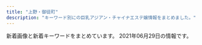 ```yaml
---
title: "上野・御徒町"
description: "キーワード別にの巨乳アジアン・チャイナエステ嬢情報をまとめました。"
---
```


新着画像と新着キーワードをまとめています。
2021年06月29日の情報です。

<DmmAffiliateIns />
<KeywordTable
  shops={
    [
    {
        "name": "Rei",
        "station": "\u7530\u539f\u753a\u99c5\u30a8\u30ec\u30d9\u30fc\u30bf\u30fc\u53e3",
        "keywords": {},
        "url": "http://yura-kunitachi.xyz/",
        "img_links": [
            "http://yura-kunitachi.xyz/_src/55498274/wechatimg8.jpg",
            "http://yura-kunitachi.xyz/_src/53513961/wechatimg97.jpg",
            "http://yura-kunitachi.xyz/_src/53513957/wechatimg229.jpg",
            "http://yura-kunitachi.xyz/_src/53513910/5f5316158ec7f0d0727854410a5be46303a324b1fef3ef0de82fa8c4fe0f59d4.jpg",
            "http://yura-kunitachi.xyz/_src/53513931/wechatimg89.jpg",
            "http://yura-kunitachi.xyz/_src/53513963/wechatimg102.jpg",
            "http://yura-kunitachi.xyz/_src/53513947/navi_03.png",
            "http://yura-kunitachi.xyz/_src/53513933/wechatimg90.jpg",
            "http://yura-kunitachi.xyz/_src/55498272/wechatimg91.jpg",
            "http://yura-kunitachi.xyz/_src/53513967/xxl_44c52558b2be4d61a2f879da7d157c31.jpg",
            "http://yura-kunitachi.xyz/_src/53513929/wechatimg93.jpg",
            "http://yura-kunitachi.xyz/_src/53513959/137080-osd41m-772.jpg",
            "http://yura-kunitachi.xyz/_src/53513942/3da7d3dc6ee4f2d3861295bdb20452b671deb86c6f4e442ebce1715dc06eb99e.jpg",
            "http://yura-kunitachi.xyz/_src/53513953/navi_06.png",
            "http://yura-kunitachi.xyz/_src/53513945/navi_02.png",
            "http://yura-kunitachi.xyz/_src/53513943/navi_01.png",
            "http://yura-kunitachi.xyz/_src/53513955/cam.jpg",
            "http://yura-kunitachi.xyz/_src/53513965/wechatimg81_20210306210100439.jpg",
            "http://yura-kunitachi.xyz/_src/53513951/navi_05.png",
            "http://yura-kunitachi.xyz/_src/53513935/wechatimg92.jpg",
            "http://yura-kunitachi.xyz/_src/53513949/navi_04.png"
        ]
    },
    {
        "station": "JR\u5fa1\u5f92\u753a\u99c5\u5357\u53e3",
        "img_links": [
            "http://www.okachi-mg.com/images/ks21-17.jpg",
            "https://okachi-mg.com/images/ks21-4.jpg",
            "https://okachi-mg.com/images/ks20-9t.jpg",
            "https://okachi-mg.com/images/ks21-14.jpg",
            "https://okachi-mg.com/images/index_18.jpg",
            "http://www.okachi-mg.com/images/index_08.png",
            "http://www.okachi-mg.com/images/a0.jpg",
            "https://okachi-mg.com/images/index_20.jpg",
            "https://okachi-mg.com/images/4.jpg",
            "https://okachi-mg.com/images/index_02.png",
            "https://okachi-mg.com/images/ks20-9.jpg",
            "https://okachi-mg.com/images/index_19.jpg",
            "http://www.okachi-mg.com/images/index_06.png",
            "http://www.okachi-mg.com/images/index_19.jpg",
            "http://www.okachi-mg.com/images/ks21-14.jpg",
            "https://okachi-mg.com/images/a0.jpg",
            "http://www.okachi-mg.com/images/index_02.png",
            "https://okachi-mg.com/images/index_05.png",
            "http://www.okachi-mg.com/images/ks21-4.jpg",
            "https://okachi-mg.com/images/esk2.jpg",
            "http://www.okachi-mg.com/images/index_03.png",
            "https://okachi-mg.com/images/index_03.png",
            "http://www.okachi-mg.com/images/index_07.png",
            "http://www.okachi-mg.com/images/ks21-10.jpg",
            "https://okachi-mg.com/images/index_06.png",
            "http://www.okachi-mg.com/images/4.jpg",
            "http://www.okachi-mg.com/images/ks20-9.jpg",
            "http://www.okachi-mg.com/images/esk2.jpg",
            "https://okachi-mg.com/images/1.jpg",
            "https://okachi-mg.com/images/index_09.png",
            "https://okachi-mg.com/images/index_07.png",
            "http://www.okachi-mg.com/images/index_20.jpg",
            "http://www.okachi-mg.com/images/ks20-9t.jpg",
            "http://www.okachi-mg.com/images/index_05.png",
            "http://www.okachi-mg.com/images/index_09.png",
            "http://www.okachi-mg.com/images/1.jpg",
            "https://okachi-mg.com/images/ks21-17.jpg",
            "https://okachi-mg.com/images/ks21-10.jpg",
            "https://okachi-mg.com/images/index_08.png",
            "http://www.okachi-mg.com/images/index_18.jpg"
        ],
        "url": "https://okachi-mg.com/",
        "name": "\u559c\u624b-\u304d\u3057\u3085-",
        "keywords": {
            "85": 2,
            "90": 2,
            "83": 2,
            "84": 2,
            "86": 2
        }
    },
    {
        "station": "\u7530\u539f\u753a\u99c51\u756a\u51fa\u53e3",
        "keywords": {
            "86": 1,
            "88": 2,
            "85": 1,
            "D": 1
        },
        "url": "http://verybeauty.info/",
        "name": "\u862d\u82b1 \u30e9\u30f3\u30ab",
        "img_links": [
            "http://verybeauty.info/staffPhoto/b20191018113136.jpg",
            "http://verybeauty.info/staffPhoto/b20170527134756.jpg",
            "http://verybeauty.info/staffPhoto/s20170527134149.jpg",
            "http://verybeauty.info/images/store/05.jpg",
            "http://verybeauty.info/staffPhoto/s20191018113136.jpg",
            "http://verybeauty.info/images/mobile.jpg",
            "http://verybeauty.info/images/returnBtn.png",
            "http://verybeauty.info/images/store/06.jpg",
            "http://verybeauty.info/staffPhoto/s20201016143712.jpg",
            "http://verybeauty.info/staffPhoto/b20210621174816.jpg",
            "http://verybeauty.info/staffPhoto/b20200531164041.jpg",
            "http://verybeauty.info/staffPhoto/s20200531164502.jpg",
            "http://verybeauty.info/images/store/02.jpg",
            "http://verybeauty.info/staffPhoto/s20210621174816.jpg",
            "http://verybeauty.info/js/sliderLine/slide_next.png",
            "http://verybeauty.info/staffPhoto/s20170527134756.jpg",
            "http://verybeauty.info/images/store/01.jpg",
            "http://verybeauty.info/staffPhoto/s20200118192201.jpg",
            "http://verybeauty.info/staffPhoto/b20201016143638.jpg",
            "http://verybeauty.info/js/sliderLine/slide_prev.png",
            "http://verybeauty.info/staffPhoto/b20170527134149.jpg",
            "http://verybeauty.info/staffPhoto/s20201016143638.jpg",
            "http://verybeauty.info/staffPhoto/s20200531164041.jpg"
        ]
    },
    {
        "name": "\u5ae6\u5a25\uff5eJOGA\uff5e",
        "station": "JR\u5fa1\u5f92\u753a\u99c5\u5357\u53e3",
        "keywords": {
            "86": 16,
            "D": 3,
            "85": 23,
            "88": 8
        },
        "img_links": [
            "https://jouga.info/staffPhoto/s20210605180428.jpg",
            "https://jouga.info/staffPhoto/s20210507144434.jpg",
            "https://jouga.info/images/store/04.jpg",
            "https://jouga.info/images/store/02.jpg",
            "https://jouga.info/staffPhoto/b20210610010615.jpg",
            "https://jouga.info/images/store/01.jpg",
            "https://jouga.info/staffPhoto/s20210327041944.jpg",
            "https://jouga.info/staffPhoto/b20210626030547.jpg",
            "https://jouga.info/staffPhoto/s20210415213823.jpg",
            "https://jouga.info/staffPhoto/b20210326170220.jpg",
            "https://jouga.info/staffPhoto/s20210322204440.jpg",
            "https://jouga.info/images/store/03.jpg",
            "https://jouga.info/staffPhoto/s20210326170220.jpg",
            "https://jouga.info/staffPhoto/s20210327040752.jpg",
            "https://jouga.info/staffPhoto/b20210327041944.jpg",
            "https://jouga.info/staffPhoto/s20210507144453.jpg",
            "https://jouga.info/staffPhoto/s20210416161316.jpg",
            "https://jouga.info/staffPhoto/b20210605180428.jpg",
            "https://jouga.info/staffPhoto/b20210415213823.jpg",
            "https://jouga.info/staffPhoto/b20210322204440.jpg",
            "https://jouga.info/staffPhoto/b20210416161316.jpg",
            "https://jouga.info/staffPhoto/s20210610010615.jpg",
            "https://jouga.info/staffPhoto/b20210507144453.jpg",
            "https://jouga.info/staffPhoto/s20210626030547.jpg",
            "https://jouga.info/staffPhoto/s20210415212610.jpg"
        ],
        "url": "https://jouga.info/"
    },
    {
        "keywords": {
            "G": 30,
            "E": 15,
            "87": 62,
            "D": 77,
            "89": 7,
            "F": 7,
            "86": 30,
            "88": 30
        },
        "name": "\u5922\u306e\u604b",
        "station": "JR\u5fa1\u5f92\u753a\u99c5\u5317\u53e3",
        "img_links": [
            "http://www.yumenokoi.masg.info/images/rsubt1.png",
            "http://www.yumenokoi.masg.info/files/026.jpg",
            "http://www.yumenokoi.masg.info/files/002.jpg",
            "http://www.yumenokoi.masg.info/images/b-tel.png",
            "http://www.yumenokoi.masg.info/files/011-02.jpg",
            "http://www.yumenokoi.masg.info/files/009-02.jpg",
            "http://www.yumenokoi.masg.info/images/m2.jpg",
            "http://www.yumenokoi.masg.info/files/006.jpg",
            "http://www.yumenokoi.masg.info/images/rsubt4.png",
            "http://www.yumenokoi.masg.info/files/016.jpg",
            "http://www.yumenokoi.masg.info/images/m6.jpg",
            "http://www.yumenokoi.masg.info/images/tel2.png",
            "http://www.yumenokoi.masg.info/files/016-02.jpg",
            "http://www.yumenokoi.masg.info/files/011.jpg",
            "http://www.yumenokoi.masg.info/files/018-02.jpg",
            "http://www.yumenokoi.masg.info/images/m3.jpg",
            "http://www.yumenokoi.masg.info/files/017-02.jpg",
            "http://www.yumenokoi.masg.info/files/015-02.jpg",
            "http://www.yumenokoi.masg.info/files/021-02.jpg",
            "http://www.yumenokoi.masg.info/images/service/s02.jpg",
            "http://www.yumenokoi.masg.info/files/023.jpg",
            "http://www.yumenokoi.masg.info/images/service/s06.jpg",
            "http://www.yumenokoi.masg.info/files/008-02.jpg",
            "http://www.yumenokoi.masg.info/images/b-online.png",
            "http://www.yumenokoi.masg.info/files/010.jpg",
            "http://www.yumenokoi.masg.info/images/service/s04.jpg",
            "http://www.yumenokoi.masg.info/images/rsubt5.png",
            "http://www.yumenokoi.masg.info/files/023-02.jpg",
            "http://www.yumenokoi.masg.info/files/025.jpg",
            "http://www.yumenokoi.masg.info/files/002-02.jpg",
            "http://www.yumenokoi.masg.info/files/029.jpg",
            "http://www.yumenokoi.masg.info/files/008.jpg",
            "http://www.yumenokoi.masg.info/files/010-02.jpg",
            "http://www.yumenokoi.masg.info/images/rsubt2.png",
            "http://www.yumenokoi.masg.info/images/rsubt3.png",
            "http://www.yumenokoi.masg.info/files/009.jpg",
            "http://www.yumenokoi.masg.info/images/slider-img001.jpg",
            "http://www.yumenokoi.masg.info/files/024.jpg",
            "http://www.yumenokoi.masg.info/files/027.jpg",
            "http://www.yumenokoi.masg.info/files/029-02.jpg",
            "http://www.yumenokoi.masg.info/files/021.jpg",
            "http://www.yumenokoi.masg.info/files/018.jpg",
            "http://www.yumenokoi.masg.info/files/017.jpg",
            "http://www.yumenokoi.masg.info/files/025-02.jpg",
            "http://www.yumenokoi.masg.info/images/m1.jpg",
            "http://www.yumenokoi.masg.info/images/rsubt7.png",
            "http://www.yumenokoi.masg.info/files/006-02.jpg",
            "http://www.yumenokoi.masg.info/files/024-02.jpg",
            "http://www.yumenokoi.masg.info/images/rsubt6.png",
            "http://www.yumenokoi.masg.info/images/m4.jpg",
            "http://www.yumenokoi.masg.info/images/service/s03.jpg",
            "http://www.yumenokoi.masg.info/images/service/s01.jpg",
            "http://www.yumenokoi.masg.info/files/027-02.jpg",
            "http://www.yumenokoi.masg.info/images/service/s05.jpg",
            "http://www.yumenokoi.masg.info/photo_news/upimg/63687607e4ea1479a4_0.jpg",
            "http://www.yumenokoi.masg.info/images/slider-img002.jpg",
            "http://www.yumenokoi.masg.info/files/026-02.jpg",
            "http://www.yumenokoi.masg.info/files/015.jpg"
        ],
        "url": "http://www.yumenokoi.masg.info/"
    },
    {
        "name": "\u30d5\u30a1\u30f3\u30bf\u30b8\u30fc",
        "url": "http://www.itoshii.tokyo/",
        "img_links": [],
        "station": "JR\u5fa1\u5f92\u753a\u99c5\u5317\u53e3",
        "keywords": {}
    },
    {
        "img_links": [
            "http://kisyou.esjp.xyz/girl/2.jpg",
            "http://kisyou.esjp.xyz/images/topbg.jpg",
            "http://kisyou.esjp.xyz/images/mobile_bg.png",
            "http://kisyou.esjp.xyz/images/roomimg/R_2.jpg",
            "http://kisyou.esjp.xyz/girl/10.jpg",
            "http://kisyou.esjp.xyz/images/staff_bg.png",
            "http://kisyou.esjp.xyz/girl/6.jpg",
            "http://kisyou.esjp.xyz/girl/3.jpg",
            "http://kisyou.esjp.xyz/images/roomimg/R_4.jpg",
            "http://kisyou.esjp.xyz/images/roomimg/R_1.jpg",
            "http://kisyou.esjp.xyz/images/tel_footer.png",
            "http://kisyou.esjp.xyz/images/pickup_line.png",
            "http://kisyou.esjp.xyz/girl/4.jpg",
            "http://kisyou.esjp.xyz/images/roomimg/R_3.jpg",
            "http://kisyou.esjp.xyz/girl/1.jpg",
            "http://kisyou.esjp.xyz/images/newsbg.png"
        ],
        "name": "\u3082\u307f\u826f",
        "url": "http://kisyou.esjp.xyz/",
        "keywords": {},
        "station": "\u6d45\u8349\u99c5"
    },
    {
        "station": "JR\u4e0a\u91ce\u99c5\u6d45\u8349\u53e3",
        "name": "\u6708\u591c",
        "keywords": {
            "86": 2,
            "E": 6,
            "D": 4,
            "C": 2,
            "87": 1,
            "89": 1,
            "88": 1,
            "85": 1
        },
        "url": "http://www.rosa-es.info/",
        "img_links": [
            "http://www.rosa-es.info/staff/rara.jpg",
            "http://www.rosa-es.info/staff/yuri2.jpg",
            "http://www.rosa-es.info/staff/rara2.jpg",
            "http://www.rosa-es.info/staff/nana.jpg",
            "http://www.rosa-es.info/staff/yuki2.jpg",
            "http://www.rosa-es.info/staff/yumi2.jpg",
            "http://www.rosa-es.info/staff/yuki.jpg",
            "http://www.rosa-es.info/staff/yuki1.jpg",
            "http://www.rosa-es.info/img/loader.png",
            "http://www.rosa-es.info/staff/koko2.jpg",
            "http://www.rosa-es.info/staff/nana2.jpg",
            "http://www.rosa-es.info/staff/koko1.jpg",
            "http://www.rosa-es.info/staff/rara1.jpg",
            "http://www.rosa-es.info/staff/yuri.jpg",
            "http://www.rosa-es.info/img/pic/int3.jpg",
            "http://www.rosa-es.info/staff/nana1.jpg",
            "http://www.rosa-es.info/staff/yuri1.jpg",
            "http://www.rosa-es.info/staff/yumi1.jpg",
            "http://www.rosa-es.info/staff/yumi.jpg",
            "http://www.rosa-es.info/img/pic/int1.jpg",
            "http://www.rosa-es.info/img/pic/slide_2.jpg",
            "http://www.rosa-es.info/img/pic/slide_1.jpg",
            "http://www.rosa-es.info/staff/koko.jpg",
            "http://www.rosa-es.info/img/pic/int2.jpg",
            "http://www.rosa-es.info/img/pic/int4.jpg"
        ]
    },
    {
        "url": "http://foryou-es.info/",
        "keywords": {
            "89": 32,
            "D": 11,
            "90": 4,
            "88": 10,
            "C": 24,
            "E": 6
        },
        "station": "JR\u5fa1\u5f92\u753a\u99c5\u5357\u53e3",
        "img_links": [
            "http://www.foryou-es.info/images/mobile.jpg",
            "http://www.foryou-es.info/sp/img/sara2.jpg",
            "http://foryou-es.info/images/newface.jpg",
            "http://foryou-es.info/images/news.jpg",
            "http://foryou-es.info/images/si.png",
            "http://www.foryou-es.info/sp/images/tel.jpg",
            "http://www.foryou-es.info/img/seiko.png",
            "http://www.foryou-es.info/sp/img/riko2.jpg",
            "http://www.foryou-es.info/sp/img/honey.png",
            "http://www.foryou-es.info/img/riko3.jpg",
            "http://www.foryou-es.info/images/blog.jpg",
            "http://www.foryou-es.info/sp/staff/saki.png",
            "http://www.foryou-es.info/sp/img/hina1.jpg",
            "http://foryou-es.info/images/interior.jpg",
            "http://www.foryou-es.info/images/tp.png",
            "http://www.foryou-es.info/images/interior_t.jpg",
            "http://www.foryou-es.info/img/sia3.jpg",
            "http://www.foryou-es.info/sp/img/sia1.jpg",
            "http://foryou-es.info/images/koko_200x40.png",
            "http://foryou-es.info/img/hina4.jpg",
            "http://foryou-es.info/images/sm.jpg",
            "http://www.foryou-es.info/images/koko_200x40.png",
            "http://www.foryou-es.info/sp/img/saki.png",
            "http://www.foryou-es.info/img/hina3.jpg",
            "http://www.foryou-es.info/images/sirase.jpg",
            "http://www.foryou-es.info/img/hina.png",
            "http://www.foryou-es.info/img/miki1.jpg",
            "http://www.foryou-es.info/sp/img/sara.png",
            "http://www.foryou-es.info/img/saki2.jpg",
            "http://www.foryou-es.info/sp/img/riko.png",
            "http://foryou-es.info/img/yui.png",
            "http://foryou-es.info/images/sa.jpg",
            "http://www.foryou-es.info/sp/img/rora1.jpg",
            "http://foryou-es.info/img/saki2.jpg",
            "http://foryou-es.info/img/yuri.png",
            "http://www.foryou-es.info/sp/img/sara1.jpg",
            "http://foryou-es.info/img/saki1.jpg",
            "http://www.foryou-es.info/images/news.jpg",
            "http://www.foryou-es.info/sp/img/seiko.png",
            "http://www.foryou-es.info/images/staff_t.jpg",
            "http://foryou-es.info/img/saki.png",
            "http://www.foryou-es.info/img/saki1.jpg",
            "http://www.foryou-es.info/img/hina1.jpg",
            "http://www.foryou-es.info/img/rora1.jpg",
            "http://foryou-es.info/img/sara2.jpg",
            "http://www.foryou-es.info/sp/img/sara3.jpg",
            "http://www.foryou-es.info/images/si.png",
            "http://www.foryou-es.info/img/saki.png",
            "http://www.foryou-es.info/sp/img/riko4.jpg",
            "http://www.foryou-es.info/sp/img/honey1.jpg",
            "http://www.foryou-es.info/sp/img/rora2.jpg",
            "http://www.foryou-es.info/sp/images/top.jpg",
            "http://foryou-es.info/images/staff_t.jpg",
            "http://www.foryou-es.info/img/riko.png",
            "http://www.foryou-es.info/sp/img/hina3.jpg",
            "http://foryou-es.info/img/honey3.jpg",
            "http://www.foryou-es.info/sp/staff/yuri.png",
            "http://foryou-es.info/img/yui1.jpg",
            "http://www.foryou-es.info/sp/img/riko1.jpg",
            "http://foryou-es.info/img/sara.png",
            "http://www.foryou-es.info/images/tt.png",
            "http://foryou-es.info/img/rora2.jpg",
            "http://foryou-es.info/images/blog.jpg",
            "http://foryou-es.info/img/saki3.jpg",
            "http://www.foryou-es.info/img/rora.png",
            "http://foryou-es.info/img/honey.png",
            "http://www.foryou-es.info/images/interior.jpg",
            "http://foryou-es.info/img/rora3.jpg",
            "http://www.foryou-es.info/sp/img/rora3.jpg",
            "http://foryou-es.info/img/seiko.png",
            "http://www.foryou-es.info/sp/menu/top.jpg",
            "http://foryou-es.info/images/tel.png",
            "http://www.foryou-es.info/img/honey.png",
            "http://www.foryou-es.info/sp/img/rora4.jpg",
            "http://foryou-es.info/img/yuri2.jpg",
            "http://www.foryou-es.info/sp/images/sm.jpg",
            "http://www.foryou-es.info/img/hina2.jpg",
            "http://foryou-es.info/img/miki1.jpg",
            "http://foryou-es.info/img/riko1.jpg",
            "http://www.foryou-es.info/sp/img/yui2.jpg",
            "http://www.foryou-es.info/sp/images/interior_t.jpg",
            "http://foryou-es.info/img/yui3.jpg",
            "http://foryou-es.info/img/sara3.jpg",
            "http://foryou-es.info/img/sia2.jpg",
            "http://foryou-es.info/img/honey1.jpg",
            "http://foryou-es.info/images/ac.jpg",
            "http://foryou-es.info/img/sia3.jpg",
            "http://www.foryou-es.info/sp/menu/interior.jpg",
            "http://foryou-es.info/img/riko2.jpg",
            "http://www.foryou-es.info/images/sa.jpg",
            "http://foryou-es.info/images/zy.png",
            "http://foryou-es.info/images/tt.png",
            "http://www.foryou-es.info/img/miki.png",
            "http://www.foryou-es.info/sp/img/sia2.jpg",
            "http://www.foryou-es.info/img/sara2.jpg",
            "http://www.foryou-es.info/sp/img/honey3.jpg",
            "http://www.foryou-es.info/img/sia4.jpg",
            "http://www.foryou-es.info/sp/img/miki.png",
            "http://www.foryou-es.info/img/rora3.jpg",
            "http://www.foryou-es.info/sp/img/riko3.jpg",
            "http://www.foryou-es.info/img/yui3.jpg",
            "http://foryou-es.info/img/rora.png",
            "http://www.foryou-es.info/img/rora2.jpg",
            "http://foryou-es.info/img/riko4.jpg",
            "http://foryou-es.info/images/mobile.jpg",
            "http://www.foryou-es.info/sp/img/yuri.png",
            "http://www.foryou-es.info/sp/images/news.png",
            "http://foryou-es.info/img/riko.png",
            "http://www.foryou-es.info/sp/img/hina4.jpg",
            "http://foryou-es.info/img/honey2.jpg",
            "http://www.foryou-es.info/sp/img/rora.png",
            "http://www.foryou-es.info/sp/images/int2.jpg",
            "http://www.foryou-es.info/sp/img/yui3.jpg",
            "http://foryou-es.info/img/rora1.jpg",
            "http://www.foryou-es.info/sp/img/honey2.jpg",
            "http://foryou-es.info/img/riko3.jpg",
            "http://www.foryou-es.info/img/rora4.jpg",
            "http://www.foryou-es.info/sp/img/hina2.jpg",
            "http://www.foryou-es.info/img/honey1.jpg",
            "http://www.foryou-es.info/img/honey2.jpg",
            "http://www.foryou-es.info/img/yui.png",
            "http://www.foryou-es.info/sp/images/staff_t.jpg",
            "http://www.foryou-es.info/sp/img/yui.png",
            "http://www.foryou-es.info/img/yuri3.jpg",
            "http://foryou-es.info/images/tp.png",
            "http://foryou-es.info/img/sara1.jpg",
            "http://www.foryou-es.info/sp/images/head.jpg",
            "http://www.foryou-es.info/img/sia2.jpg",
            "http://www.foryou-es.info/images/sm.jpg",
            "http://www.foryou-es.info/img/miki2.jpg",
            "http://www.foryou-es.info/sp/img/yui1.jpg",
            "http://foryou-es.info/images/interior1.png",
            "http://www.foryou-es.info/img/miki3.jpg",
            "http://www.foryou-es.info/sp/img/sia3.jpg",
            "http://foryou-es.info/img/hina2.jpg",
            "http://foryou-es.info/images/rem.jpg",
            "http://www.foryou-es.info/img/yui2.jpg",
            "http://www.foryou-es.info/sp/staff/yui.png",
            "http://foryou-es.info/img/rora4.jpg",
            "http://foryou-es.info/images/sirase.jpg",
            "http://www.foryou-es.info/sp/images/newsb.jpg",
            "http://foryou-es.info/images/info.jpg",
            "http://foryou-es.info/img/miki2.jpg",
            "http://www.foryou-es.info/images/so.jpg",
            "http://www.foryou-es.info/img/yui1.jpg",
            "http://foryou-es.info/img/sia.png",
            "http://www.foryou-es.info/images/newface.jpg",
            "http://www.foryou-es.info/sp/img/sia4.jpg",
            "http://www.foryou-es.info/sp/img/sia.png",
            "http://foryou-es.info/img/miki3.jpg",
            "http://foryou-es.info/img/sia1.jpg",
            "http://foryou-es.info/img/hina1.jpg",
            "http://www.foryou-es.info/sp/img/hina.png",
            "http://www.foryou-es.info/img/honey3.jpg",
            "http://www.foryou-es.info/img/yuri.png",
            "http://www.foryou-es.info/img/yuri1.jpg",
            "http://www.foryou-es.info/images/tel.png",
            "http://www.foryou-es.info/images/rem.jpg",
            "http://www.foryou-es.info/sp/images/pc.jpg",
            "http://foryou-es.info/img/yui2.jpg",
            "http://www.foryou-es.info/img/sara3.jpg",
            "http://www.foryou-es.info/img/sara.png",
            "http://www.foryou-es.info/sp/images/time.jpg",
            "http://www.foryou-es.info/sp/images/newface.png",
            "http://foryou-es.info/images/interior_t.jpg",
            "http://www.foryou-es.info/img/yuri2.jpg",
            "http://foryou-es.info/img/miki.png",
            "http://www.foryou-es.info/images/interior1.png",
            "http://www.foryou-es.info/sp/images/int1.jpg",
            "http://foryou-es.info/img/hina.png",
            "http://www.foryou-es.info/img/hina4.jpg",
            "http://www.foryou-es.info/img/riko1.jpg",
            "http://foryou-es.info/images/so.jpg",
            "http://www.foryou-es.info/img/sia.png",
            "http://www.foryou-es.info/img/riko2.jpg",
            "http://www.foryou-es.info/sp/menu/staff.jpg",
            "http://foryou-es.info/img/hina3.jpg",
            "http://foryou-es.info/img/yuri3.jpg",
            "http://www.foryou-es.info/img/riko4.jpg",
            "http://www.foryou-es.info/img/sia1.jpg",
            "http://www.foryou-es.info/images/zy.png",
            "http://foryou-es.info/img/yuri1.jpg",
            "http://www.foryou-es.info/sp/images/int3.jpg",
            "http://foryou-es.info/img/sia4.jpg",
            "http://www.foryou-es.info/img/sara1.jpg",
            "http://www.foryou-es.info/img/saki3.jpg",
            "http://www.foryou-es.info/images/info.jpg"
        ],
        "name": "\u30de\u30fc\u30ad\u30e5\u30ea\u30fcMERCURY"
    },
    {
        "url": "https://u-este.com/",
        "name": "\u7652\u3057\u5c4b",
        "img_links": [
            "https://u-este.com/wp-content/themes/este/img/call.png",
            "https://u-este.com/wp-content/themes/este/img/tel_footer.png",
            "https://u-este.com/wp-content/uploads/2021/02/01sajioakla.jpg",
            "https://u-este.com/wp-content/themes/este/img/4.jpg",
            "https://u-este.com/wp-content/uploads/2021/02/aertdyfugiho.jpg",
            "https://u-este.com/wp-content/uploads/2021/02/02jiosajsaklsa.jpg",
            "https://u-este.com/wp-content/uploads/2021/02/03ioasjiassaa.jpg",
            "https://u-este.com/wp-content/uploads/2021/02/121iyashia.jpg",
            "https://u-este.com/wp-content/uploads/2021/02/drtyfugihoj.jpg",
            "https://u-este.com/wp-content/themes/este/img/tel_header.png",
            "https://u-este.com/wp-content/uploads/2021/02/stadyfuygaiho.jpg",
            "https://u-este.com/wp-content/themes/este/img/3.jpg",
            "https://u-este.com/wp-content/themes/este/img/2.jpg",
            "https://u-este.com/wp-content/uploads/2021/02/2121iyashia.jpg",
            "https://u-este.com/wp-content/uploads/2021/02/02sioajsioasa.jpg",
            "https://u-este.com/wp-content/uploads/2021/02/hsaosjiaklakla.jpg",
            "https://u-este.com/wp-content/uploads/2021/02/sajiojaiolaksa.jpg",
            "https://u-este.com/wp-content/uploads/2021/02/11iyashia.jpg",
            "https://u-este.com/wp-content/uploads/2021/02/srdaytfuygiho.jpg",
            "https://u-este.com/wp-content/uploads/2021/02/shiauiaas.jpg",
            "https://u-este.com/wp-content/uploads/2021/02/04shioajsioaklsa.jpg",
            "https://u-este.com/wp-content/uploads/2021/02/0hsaisjiaaaklaslka.jpg",
            "https://u-este.com/wp-content/uploads/2021/02/draytfusgyiho.jpg",
            "https://u-este.com/wp-content/themes/este/img/top-img02.png",
            "https://u-este.com/wp-content/uploads/2021/02/sajiojaioaklakksla.jpg",
            "https://u-este.com/wp-content/themes/este/img/1.jpg",
            "https://u-este.com/wp-content/uploads/2021/02/897s6aaiyashia.jpg",
            "https://u-este.com/wp-content/themes/este/img/top-img01.png",
            "https://u-este.com/wp-content/uploads/2021/02/01soaaklaa.jpg",
            "https://u-este.com/wp-content/themes/este/img/top-img05.png",
            "https://u-este.com/wp-content/themes/este/img/top-img04b.png"
        ],
        "keywords": {
            "E": 13,
            "D": 25,
            "C": 7,
            "\u30bb\u30af\u30b7\u30fc": 2,
            "F": 3
        },
        "station": "JR\u5fa1\u5f92\u753a\u99c5\u5317\u53e3"
    },
    {
        "url": "http://spa-amore.info/",
        "name": "\u30b9\u30d1 \u30a2\u30e2\u30fc\u30ec",
        "img_links": [
            "http://spa-amore.info/uploads/rubyes/2017/02/subvisual_magazine.png",
            "http://spa-amore.info/uploads/rubyes/2018/11/img_2998.png",
            "http://spa-amore.info/uploads/rubyes/2017/02/btn_top_01.png",
            "http://spa-amore.info/uploads/rubyes/2017/02/img_info_06.png",
            "http://spa-amore.info/uploads/rubyes/2017/02/subvisual_link-1000x144.png",
            "http://spa-amore.info/uploads/rubyes/2018/06/tel.jpg",
            "http://spa-amore.info/uploads/rubyes/images/p01.png",
            "http://spa-amore.info/uploads/rubyes/2017/02/img_info_04.png",
            "http://spa-amore.info/uploads/rubyes/2019/10/img_4997.jpg",
            "http://spa-amore.info/uploads/rubyes/2020/11/img_6654.jpg",
            "http://spa-amore.info/uploads/rubyes/2018/06/bnr_side_041.png",
            "http://spa-amore.info/uploads/rubyes/2017/02/bnr_side_05.png",
            "http://spa-amore.info/uploads/rubyes/2017/02/subvisual_enquete.png",
            "http://spa-amore.info/uploads/rubyes/2018/12/ad_7z8_720.png",
            "http://spa-amore.info/uploads/rubyes/2019/04/img_3767.jpg",
            "http://spa-amore.info/uploads/rubyes/2020/03/lili.jpeg",
            "http://spa-amore.info/uploads/rubyes/2018/06/img_6509de79a84e589afe69cac1.jpg",
            "http://spa-amore.info/uploads/rubyes/2017/02/img_info_01.png",
            "http://spa-amore.info/uploads/rubyes/2019/12/img_3761.jpg",
            "http://spa-amore.info/uploads/rubyes/2019/03/img_35011.jpg",
            "http://spa-amore.info/uploads/rubyes/2020/05/img_4838.jpg",
            "http://spa-amore.info/uploads/rubyes/2017/02/treatment.png",
            "http://spa-amore.info/uploads/rubyes/2017/03/img_bnr_concept.png",
            "http://spa-amore.info/uploads/rubyes/2017/02/subvisual_info.png",
            "http://spa-amore.info/uploads/rubyes/2018/06/img_6526de79a84e589afe69cac1.jpg",
            "http://spa-amore.info/uploads/rubyes/images/no-photo.jpg",
            "http://spa-amore.info/uploads/rubyes/2019/12/img_3766.jpg",
            "http://spa-amore.info/uploads/rubyes/2017/02/wifi.jpg",
            "http://spa-amore.info/uploads/rubyes/2019/12/img_3763.jpg",
            "http://spa-amore.info/uploads/rubyes/2018/06/wechatimg111.jpeg",
            "http://spa-amore.info/uploads/rubyes/2017/02/subvisual_qa.png",
            "http://spa-amore.info/uploads/rubyes/2017/02/bnr_side_credit.png",
            "http://spa-amore.info/uploads/rubyes/2019/10/img_5017.jpg",
            "http://spa-amore.info/uploads/rubyes/2017/02/btn_top_03.png",
            "http://spa-amore.info/uploads/rubyes/2017/02/bnr_side_03.png",
            "http://spa-amore.info/uploads/rubyes/2017/02/img_info_03.png",
            "http://spa-amore.info/uploads/rubyes/2019/04/img_3768.jpg",
            "http://spa-amore.info/uploads/rubyes/2020/12/img_6829.jpg",
            "http://spa-amore.info/uploads/rubyes/2017/02/img_info_05.png",
            "http://spa-amore.info/uploads/rubyes/2017/02/icon_flower.png",
            "http://spa-amore.info/uploads/rubyes/2018/06/img_6484de79a84e589afe69cac1.jpg",
            "http://spa-amore.info/uploads/rubyes/2017/02/img_info_02.png",
            "http://spa-amore.info/uploads/rubyes/2019/10/img_4995.jpg",
            "http://spa-amore.info/uploads/rubyes/2017/02/btn_top_02.png",
            "http://spa-amore.info/uploads/rubyes/2018/12/ad-7z8-s.png",
            "http://spa-amore.info/uploads/rubyes/2017/02/bnr_side_02.png",
            "http://spa-amore.info/uploads/rubyes/2017/02/subvisual_link.png",
            "http://spa-amore.info/uploads/rubyes/2020/11/img_6655.jpg",
            "http://spa-amore.info/uploads/rubyes/2018/06/img_6517de79a84e589afe69cac1.jpg",
            "http://spa-amore.info/uploads/rubyes/images/subvisual_staff.png",
            "http://spa-amore.info/uploads/rubyes/2020/01/img_5610-1919x2560.jpg",
            "http://spa-amore.info/uploads/rubyes/2019/03/img_35012.jpg",
            "http://spa-amore.info/uploads/rubyes/2019/07/img_4390.jpg",
            "http://spa-amore.info/uploads/rubyes/2019/12/img_3765.jpg",
            "http://spa-amore.info/uploads/rubyes/images/icon_flower.png",
            "http://spa-amore.info/uploads/rubyes/2017/02/subvisual_reserve.png",
            "http://spa-amore.info/uploads/rubyes/2017/02/bnr_side_01.png",
            "http://spa-amore.info/uploads/rubyes/2017/02/subvisual_contact.png",
            "http://spa-amore.info/\thttp:/spa-amore.info/uploads/rubyes/2019/03/ivent2.jpeg"
        ],
        "station": "JR\u5fa1\u5f92\u753a\u99c5\u5317\u53e3",
        "keywords": {
            "C": 1
        }
    },
    {
        "keywords": {},
        "url": "http://smile.ests.jp/",
        "station": "JR\u5fa1\u5f92\u753a\u99c5\u5357\u53e3",
        "img_links": [],
        "name": "\u30b9\u30de\u30a4\u30eb"
    },
    {
        "url": "https://20oasis.com/",
        "img_links": [
            "https://20oasis.com/images/4.jpg",
            "https://20oasis.com/images/os21-13.jpg",
            "https://20oasis.com/images/index_07.png",
            "https://20oasis.com/images/index_05.png",
            "https://20oasis.com/images/index_08.png",
            "https://20oasis.com/images/index_09.png",
            "https://20oasis.com/images/index_20.jpg",
            "https://20oasis.com/images/os21-15.jpg",
            "https://20oasis.com/images/os21-7.jpg",
            "https://20oasis.com/images/os21-10.jpg",
            "https://20oasis.com/images/14.jpg",
            "https://20oasis.com/images/index_03.png",
            "https://20oasis.com/images/1.jpg",
            "https://20oasis.com/images/index_06.png",
            "https://20oasis.com/images/eso21-1.jpg",
            "https://20oasis.com/images/index_02.png",
            "https://20oasis.com/images/a0.jpg"
        ],
        "station": "JR\u4e0a\u91ce\u99c5\u5165\u8c37\u53e3",
        "keywords": {
            "84": 1,
            "89": 1,
            "90": 1,
            "85": 1
        },
        "name": "\u30aa\u30a2\u30b7\u30b9"
    },
    {
        "img_links": [],
        "name": "\u61a9",
        "station": "JR\u5fa1\u5f92\u753a\u99c5\u5357\u53e3",
        "keywords": {},
        "url": "http://ikoi.ies.fun/"
    },
    {
        "img_links": [
            "http://rlx-salon.com/img/nav-003.png",
            "http://rlx-salon.com/staff/risa/01.png",
            "http://rlx-salon.com/img/nav-005.png",
            "http://rlx-salon.com/img/stt.jpg",
            "http://rlx-salon.com/staff/momoka/01.png",
            "http://rlx-salon.com/img/nav-001.png",
            "http://rlx-salon.com/img/nav-006.png",
            "http://rlx-salon.com/img/tel.png",
            "http://rlx-salon.com/img/nav-002.png",
            "http://rlx-salon.com/staff/ruru/01.png",
            "http://rlx-salon.com/img/stb.jpg",
            "http://rlx-salon.com/staff/riri/01.png",
            "http://rlx-salon.com/staff/eri/01.png",
            "http://rlx-salon.com/img/no.png",
            "http://rlx-salon.com/img/nav-004.png"
        ],
        "station": "\u8535\u524d\u99c5",
        "url": "http://rlx-salon.com/",
        "keywords": {},
        "name": "\u30d0\u30cb\u30e9"
    },
    {
        "img_links": [
            "http://www.iyashinoie-ueno.com/images/mobile.jpg",
            "http://www.iyashinoie-ueno.com/files/014.jpg",
            "http://www.iyashinoie-ueno.com/files/019-02.jpg",
            "http://www.iyashinoie-ueno.com/files/001-02.jpg",
            "http://www.iyashinoie-ueno.com/images/news_top.jpg",
            "http://www.iyashinoie-ueno.com/images/pick1.jpg",
            "http://www.iyashinoie-ueno.com/files/019.jpg",
            "http://www.iyashinoie-ueno.com/files/001.jpg",
            "http://www.iyashinoie-ueno.com/images/staff_top2.jpg",
            "http://www.iyashinoie-ueno.com/images/newgirls_top.jpg",
            "http://www.iyashinoie-ueno.com/images/staff_top.jpg",
            "http://www.iyashinoie-ueno.com/files/018-02.jpg",
            "http://www.iyashinoie-ueno.com/images/end.jpg",
            "http://www.iyashinoie-ueno.com/files/018.jpg",
            "http://www.iyashinoie-ueno.com/files/014-02.jpg",
            "http://www.iyashinoie-ueno.com/images/top2.jpg"
        ],
        "station": "JR\u4e0a\u91ce\u99c5\u6d45\u8349\u53e3",
        "name": "\u7652\u3057\u306e\u5bb6",
        "url": "http://www.iyashinoie-ueno.com/",
        "keywords": {
            "C": 11,
            "87": 8,
            "86": 4,
            "84": 4,
            "D": 12
        }
    },
    {
        "url": "https://relaxation-bangkokspa.jp/",
        "station": "\u6e6f\u5cf6\u99c5",
        "name": "Bangkok Spa \uff5e\u30d0\u30f3\u30b3\u30af\u30b9\u30d1\uff5e",
        "keywords": {},
        "img_links": [
            "https://relaxation-bangkokspa.jp/wp-content/uploads/2020/09/thaimassage03.jpg",
            "https://relaxation-bangkokspa.jp/wp-content/uploads/2020/01/rola.jpg",
            "https://relaxation-bangkokspa.jp/wp-content/uploads/2020/11/\u65b0\u578b\u30b3\u30ed\u30ca\u611f\u67d3\u5bfe\u7b56A4_\u30b5\u30f3\u30d7\u30ebol.jpg",
            "https://relaxation-bangkokspa.jp/wp-content/uploads/2019/09/DSC_7638.jpg",
            "https://relaxation-bangkokspa.jp/wp-content/uploads/2019/09/shutterstock_243079744.png",
            "https://relaxation-bangkokspa.jp/wp-content/uploads/2019/09/thai-massage2-1.jpg",
            "https://relaxation-bangkokspa.jp/wp-content/uploads/2019/10/\u30e6\u30df.jpg",
            "https://relaxation-bangkokspa.jp/wp-content/uploads/2019/09/relax2-1.jpg",
            "https://relaxation-bangkokspa.jp/wp-content/uploads/2020/09/thaimassage01.jpg",
            "https://relaxation-bangkokspa.jp/wp-content/uploads/2015/12/BangkokSpa-Sign01.png",
            "https://relaxation-bangkokspa.jp/wp-content/uploads/2019/10/aboutus.jpg",
            "https://relaxation-bangkokspa.jp/wp-content/uploads/2019/09/thai-massage1.jpg",
            "https://relaxation-bangkokspa.jp/wp-content/uploads/2021/01/Ami-1.jpg",
            "https://relaxation-bangkokspa.jp/wp-content/uploads/2015/12/BangkokSpa-Sign01-750x300.png",
            "https://relaxation-bangkokspa.jp/wp-content/uploads/2021/02/Moe1.jpg",
            "https://relaxation-bangkokspa.jp/wp-content/uploads/2019/09/og-750x300.png",
            "https://relaxation-bangkokspa.jp/wp-content/uploads/2020/09/relax3.jpg",
            "https://relaxation-bangkokspa.jp/wp-content/uploads/2019/09/og.png",
            "https://relaxation-bangkokspa.jp/wp-content/uploads/2019/10/DSC_7674-1.jpg",
            "https://relaxation-bangkokspa.jp/wp-content/uploads/2019/09/DSC_7641.jpg",
            "https://relaxation-bangkokspa.jp/wp-content/uploads/2020/01/\u30b5\u30e9.jpg",
            "https://relaxation-bangkokspa.jp/wp-content/uploads/2021/06/Rika-1.jpg",
            "https://relaxation-bangkokspa.jp/wp-content/uploads/2019/09/relax1-1.jpg",
            "https://relaxation-bangkokspa.jp/wp-content/uploads/2019/09/thai-massage3-1.jpg",
            "https://relaxation-bangkokspa.jp/wp-content/uploads/2019/10/DSC_7674.jpg",
            "https://relaxation-bangkokspa.jp/wp-content/uploads/2020/09/thaimassage02.jpg",
            "https://relaxation-bangkokspa.jp/wp-content/uploads/2019/09/og-1024x538.png"
        ]
    },
    {
        "url": "http://fuwafuwa-relax.work/",
        "img_links": [
            "http://fuwafuwa-relax.work/sp/img/cam.jpg",
            "http://fuwafuwa-relax.work/sp/img/time.jpg",
            "http://fuwafuwa-relax.work/sp/img/botton.jpg",
            "http://fuwafuwa-relax.work/img/st4.jpg",
            "http://fuwafuwa-relax.work/img/sta3.jpg",
            "http://fuwafuwa-relax.work/sp/img/tit.jpg",
            "http://fuwafuwa-relax.work/sp/img/p3.jpg",
            "http://fuwafuwa-relax.work/sp/img/mv.jpg",
            "http://fuwafuwa-relax.work/sp/img/st3.jpg",
            "http://fuwafuwa-relax.work/sp/img/st4.jpg",
            "http://fuwafuwa-relax.work/sp/img/pc.jpg",
            "http://fuwafuwa-relax.work/img/st1.jpg",
            "http://fuwafuwa-relax.work/img/fla-1.jpg",
            "http://fuwafuwa-relax.work/sp/img/t-r.jpg",
            "http://fuwafuwa-relax.work/sp/img/st1.jpg",
            "http://fuwafuwa-relax.work/sp/img/pic.jpg",
            "http://fuwafuwa-relax.work/sp/img/add2.jpg",
            "http://fuwafuwa-relax.work/img/mo.png",
            "http://fuwafuwa-relax.work/sp/img/t-a.jpg",
            "http://fuwafuwa-relax.work/sp/img/add.jpg",
            "http://fuwafuwa-relax.work/sp/img/t-o.jpg",
            "http://fuwafuwa-relax.work/sp/img/p2.jpg",
            "http://fuwafuwa-relax.work/sp/img/t-t.jpg",
            "http://fuwafuwa-relax.work/sp/img/p1.jpg",
            "http://fuwafuwa-relax.work/img/st2.jpg",
            "http://fuwafuwa-relax.work/img/fla-3.jpg",
            "http://fuwafuwa-relax.work/img/botton.jpg",
            "http://fuwafuwa-relax.work/img/nos.jpg",
            "http://fuwafuwa-relax.work/sp/img/tel.jpg",
            "http://fuwafuwa-relax.work/img/fla-2.jpg",
            "http://fuwafuwa-relax.work/img/st3.jpg",
            "http://fuwafuwa-relax.work/img/sta4.jpg",
            "http://fuwafuwa-relax.work/sp/img/tw.jpg",
            "http://fuwafuwa-relax.work/img/sta1.jpg",
            "http://fuwafuwa-relax.work/sp/img/t-s.jpg",
            "http://fuwafuwa-relax.work/img/sta2.jpg",
            "http://fuwafuwa-relax.work/sp/img/st2.jpg",
            "http://fuwafuwa-relax.work/sp/img/sys.jpg"
        ],
        "station": "JR\u5fa1\u5f92\u753a\u99c5\u5317\u53e3",
        "name": "\u3075\u308f\u3075\u308f",
        "keywords": {
            "86": 4,
            "85": 2,
            "E": 1,
            "D": 2,
            "C": 12,
            "87": 2
        }
    },
    {
        "name": "\u6708\u514e \u30b2\u30c3\u30c8",
        "url": "https://moon-rabbit.info/",
        "keywords": {
            "E": 1,
            "88": 1,
            "86": 4,
            "85": 4,
            "D": 3,
            "C": 2
        },
        "img_links": [
            "https://moon-rabbit.info/uploadfiles/images/campaignMoonRabbitInfo.jpg",
            "https://moon-rabbit.info/staffPhoto/b20210507144547.jpg",
            "https://moon-rabbit.info/staffPhoto/b20201026233537.jpg",
            "https://moon-rabbit.info/staffPhoto/s20210605175746.jpg",
            "https://moon-rabbit.info/staffPhoto/s20210326172946.jpg",
            "https://moon-rabbit.info/staffPhoto/b20210415212743.jpg",
            "https://moon-rabbit.info/staffPhoto/s20210403124159.jpg",
            "https://moon-rabbit.info/staffPhoto/s20201027003115.jpg",
            "https://moon-rabbit.info/staffPhoto/s20210507144547.jpg",
            "https://moon-rabbit.info/images/store/04.jpg",
            "https://moon-rabbit.info/staffPhoto/s20210415212743.jpg",
            "https://moon-rabbit.info/staffPhoto/b20201027011549.jpg",
            "https://moon-rabbit.info/images/store/02.jpg",
            "https://moon-rabbit.info/js/sliderLine/slide_prev.png",
            "https://moon-rabbit.info/staffPhoto/b20210326172946.jpg",
            "https://moon-rabbit.info/staffPhoto/s20210416205502.jpg",
            "https://moon-rabbit.info/staffPhoto/b20210401213854.jpg",
            "https://moon-rabbit.info/staffPhoto/b20210416205502.jpg",
            "https://moon-rabbit.info/images/returnBtn.png",
            "https://moon-rabbit.info/staffPhoto/b20210610005927.jpg",
            "https://moon-rabbit.info/staffPhoto/s20201027004342.jpg",
            "https://moon-rabbit.info/js/sliderLine/slide_next.png",
            "https://moon-rabbit.info/staffPhoto/b20201213182803.jpg",
            "https://moon-rabbit.info/staffPhoto/b20210626031056.jpg",
            "https://moon-rabbit.info/images/store/03.jpg",
            "https://moon-rabbit.info/staffPhoto/b20201027004342.jpg",
            "https://moon-rabbit.info/staffPhoto/s20210626031056.jpg",
            "https://moon-rabbit.info/staffPhoto/s20210610005927.jpg",
            "https://moon-rabbit.info/staffPhoto/s20201027011627.jpg",
            "https://moon-rabbit.info/staffPhoto/b20201027011627.jpg",
            "https://moon-rabbit.info/images/mobile.jpg",
            "https://moon-rabbit.info/staffPhoto/b20210507144730.jpg",
            "https://moon-rabbit.info/staffPhoto/s20201213182803.jpg",
            "https://moon-rabbit.info/staffPhoto/s20210507144730.jpg",
            "https://moon-rabbit.info/staffPhoto/s20201026233537.jpg",
            "https://moon-rabbit.info/staffPhoto/s20201027011549.jpg",
            "https://moon-rabbit.info/images/store/01.jpg",
            "https://moon-rabbit.info/staffPhoto/s20210401213854.jpg",
            "https://moon-rabbit.info/staffPhoto/b20210605175746.jpg",
            "https://moon-rabbit.info/staffPhoto/b20210403124159.jpg",
            "https://moon-rabbit.info/staffPhoto/b20201027003115.jpg"
        ],
        "station": "JR\u5fa1\u5f92\u753a\u99c5\u5357\u53e3"
    },
    {
        "keywords": {},
        "img_links": [],
        "station": "JR\u5fa1\u5f92\u753a\u99c5\u5317\u53e3",
        "url": "http://ndyjp.com/",
        "name": "\u7652\u3057\u30d9\u30b9\u30c8"
    },
    {
        "img_links": [
            "https://ueno-mensesthe.com/wp/wp-content/uploads/2021/02/mirai1.jpg",
            "https://ueno-mensesthe.com/images/cos1.jpg",
            "https://ueno-mensesthe.com/wp/wp-content/uploads/2021/04/sari2-150x150.jpg",
            "https://ueno-mensesthe.com/wp/wp-content/uploads/2021/04/haruko2-150x150.jpg",
            "https://ueno-mensesthe.com/images/header3.png",
            "https://ueno-mensesthe.com/images/cos2.jpg",
            "https://ueno-mensesthe.com/wp/wp-content/uploads/2021/02/hana.jpg",
            "https://ueno-mensesthe.com/room/room-l9.jpg",
            "https://ueno-mensesthe.com/wp/wp-content/uploads/2021/05/kaori-1.jpg",
            "https://ueno-mensesthe.com/wp/wp-content/uploads/2021/03/ayumi2-1-200x300.jpg",
            "https://ueno-mensesthe.com/wp/wp-content/uploads/2021/02/yuki.jpg",
            "https://ueno-mensesthe.com/footer/footer-staff.png",
            "https://ueno-mensesthe.com/wp/wp-content/uploads/2021/04/haruko2-200x300.jpg",
            "https://ueno-mensesthe.com/wp/wp-content/uploads/2021/01/main-150x150.png",
            "https://ueno-mensesthe.com/room/room-l4.jpg",
            "https://ueno-mensesthe.com/wp/wp-content/uploads/2021/04/haruko2.jpg",
            "https://ueno-mensesthe.com/wp/wp-content/uploads/2021/02/hina3.jpg",
            "https://ueno-mensesthe.com/wp/wp-content/uploads/2021/04/sari1.jpg",
            "https://ueno-mensesthe.com/wp/wp-content/uploads/2021/02/hina2.jpg",
            "https://ueno-mensesthe.com/room/room-l7.jpg",
            "https://ueno-mensesthe.com/room/room-l8.jpg",
            "https://ueno-mensesthe.com/wp/wp-content/uploads/2021/04/sari2-200x300.jpg",
            "https://blogsearch.google.co.jp/logos/doodles/2021/pedro-linares-lopezs-115th-birthday-6753651837108435.30-l.png",
            "https://ueno-mensesthe.com/icon/yelp.png",
            "https://ueno-mensesthe.com/wp/wp-content/uploads/2021/05/hikari-1-150x150.jpg",
            "https://ueno-mensesthe.com/icon/twitter.png",
            "https://ueno-mensesthe.com/images/flower.png",
            "https://ueno-mensesthe.com/wp/wp-content/uploads/2021/04/sari2.jpg",
            "https://ueno-mensesthe.com/footer/footer-line.png",
            "https://ueno-mensesthe.com/images/top2.jpg",
            "https://ueno-mensesthe.com/images/top0.jpg",
            "https://ueno-mensesthe.com/wp/wp-content/uploads/2021/03/ayumi1.jpg",
            "https://ueno-mensesthe.com/wp/wp-content/uploads/2021/04/haruko1.jpg",
            "https://ueno-mensesthe.com/wp/wp-content/uploads/2021/02/yuki2.jpg",
            "https://ueno-mensesthe.com/footer/footer-tel.png",
            "https://ueno-mensesthe.com/wp/wp-content/uploads/2021/06/stand-by.jpg",
            "https://ueno-mensesthe.com/wp/wp-content/uploads/2021/03/ayumi2-1-150x150.jpg",
            "https://ueno-mensesthe.com/images/qrcode.png",
            "https://ueno-mensesthe.com/room/room-l10.jpg",
            "https://ueno-mensesthe.com/images/main.jpg",
            "https://ueno-mensesthe.com/images/clear.png",
            "https://ueno-mensesthe.com/wp/wp-content/uploads/2021/05/ai-1-150x150.jpg",
            "https://ueno-mensesthe.com/wp/wp-content/uploads/2021/02/hina-200x300.jpg",
            "https://ueno-mensesthe.com/wp/wp-content/uploads/2021/01/main-300x244.png",
            "https://ueno-mensesthe.com/room/room-l1.jpg",
            "https://ueno-mensesthe.com/wp/wp-content/uploads/2021/02/hina.jpg",
            "https://ueno-mensesthe.com/wp/wp-content/uploads/2021/02/mirai2.jpg",
            "https://ueno-mensesthe.com/wp/wp-content/uploads/2021/02/hina-150x150.jpg",
            "https://ueno-mensesthe.com/wp/wp-content/uploads/2021/03/ayumi2.jpg",
            "https://ueno-mensesthe.com/wp/wp-content/uploads/2021/05/ai-1.jpg",
            "https://ueno-mensesthe.com/room/room-l3.jpg",
            "https://ueno-mensesthe.com/wp/wp-content/uploads/2021/05/hikari-1.jpg",
            "https://ueno-mensesthe.com/room/room-l2.jpg",
            "https://ueno-mensesthe.com/icon/facebook.png",
            "https://ueno-mensesthe.com/images/main-sp.jpg",
            "https://ueno-mensesthe.com/icon/line.png",
            "https://ueno-mensesthe.com/images/top1.jpg",
            "https://ueno-mensesthe.com/images/top3.jpg"
        ],
        "keywords": {
            "C": 12,
            "F": 4,
            "\u30bb\u30af\u30b7\u30fc": 4,
            "D": 24
        },
        "name": "\u697d\u5712",
        "url": "https://ueno-mensesthe.com/",
        "station": "JR\u4e0a\u91ce\u99c5\u5165\u8c37\u53e3"
    },
    {
        "name": "You and I*\u30e6\u30fc\uff06\u30a2\u30a4",
        "keywords": {},
        "station": "JR\u4e0a\u91ce\u99c5\u6d45\u8349\u53e3",
        "url": "http://for-you-ueno.com/",
        "img_links": [
            "http://for-you-ueno.com/lib/img/cast3/img2-s.jpg",
            "http://for-you-ueno.com/lib/img/course1.png",
            "http://for-you-ueno.com/lib/img/cast4/img1.jpg",
            "http://for-you-ueno.com/lib/img/cp-desc1sp.png",
            "http://for-you-ueno.com/lib/img/cast5/img1-s.jpg",
            "http://for-you-ueno.com/lib/img/cast3/img1.jpg",
            "http://for-you-ueno.com/lib/img/cast3/img1-s.jpg",
            "http://for-you-ueno.com/lib/img/cast4/img1-s.jpg",
            "http://for-you-ueno.com/lib/img/cast4/img2-s.jpg",
            "http://for-you-ueno.com/lib/img/deep.png",
            "http://for-you-ueno.com/lib/img/cp-sub1.png",
            "http://for-you-ueno.com/lib/img/cast5/img2.jpg",
            "http://for-you-ueno.com/lib/img/cp-ttl.png",
            "http://for-you-ueno.com/lib/img/plan.png",
            "http://for-you-ueno.com/lib/img/slide2.jpg",
            "http://for-you-ueno.com/lib/img/course-ttl.png",
            "http://for-you-ueno.com/lib/img/cast3/img4-s.jpg",
            "http://for-you-ueno.com/lib/img/cast.png",
            "http://for-you-ueno.com/lib/img/cp-desc2sp.png",
            "http://for-you-ueno.com/lib/img/phone.png",
            "http://for-you-ueno.com/lib/img/cp-sub2.png",
            "http://for-you-ueno.com/lib/img/tel.png",
            "http://for-you-ueno.com/lib/img/course.png",
            "http://for-you-ueno.com/lib/img/cast4/img2.jpg",
            "http://for-you-ueno.com/lib/img/cast3/img3.jpg",
            "http://for-you-ueno.com/lib/img/cast5/img3-s.jpg",
            "http://for-you-ueno.com/lib/img/h1.png",
            "http://for-you-ueno.com/lib/img/cast-ttl.png",
            "http://for-you-ueno.com/lib/img/cast2/img1-s.jpg",
            "http://for-you-ueno.com/lib/img/cast3/img3-s.jpg",
            "http://for-you-ueno.com/lib/img/slide3.jpg",
            "http://for-you-ueno.com/lib/img/slide1.jpg",
            "http://for-you-ueno.com/lib/img/cast1/img2-s.jpg",
            "http://for-you-ueno.com/lib/img/course5.png",
            "http://for-you-ueno.com/lib/img/course2.png",
            "http://for-you-ueno.com/lib/img/ashiura.png",
            "http://for-you-ueno.com/lib/img/cp-desc1.png",
            "http://for-you-ueno.com/lib/img/oil.png",
            "http://for-you-ueno.com/lib/img/cast1/img1-s.jpg",
            "http://for-you-ueno.com/lib/img/cast2/img3.jpg",
            "http://for-you-ueno.com/lib/img/cast5/img2-s.jpg",
            "http://for-you-ueno.com/lib/img/cast2/img4.jpg",
            "http://for-you-ueno.com/lib/img/cast2/img4-s.jpg",
            "http://for-you-ueno.com/lib/img/cast3/img2.jpg",
            "http://for-you-ueno.com/lib/img/cast2/img3-s.jpg",
            "http://for-you-ueno.com/lib/img/cast2/img2-s.jpg",
            "http://for-you-ueno.com/lib/img/cast1/img1.jpg",
            "http://for-you-ueno.com/lib/img/cast2/img1.jpg",
            "http://for-you-ueno.com/lib/img/address.png",
            "http://for-you-ueno.com/lib/img/course3.png",
            "http://for-you-ueno.com/lib/img/awa.png",
            "http://for-you-ueno.com/lib/img/cast1/img2.jpg",
            "http://for-you-ueno.com/lib/img/gallery.png",
            "http://for-you-ueno.com/lib/img/cp-desc2.png",
            "http://for-you-ueno.com/lib/img/recommend.png",
            "http://for-you-ueno.com/lib/img/info-ttl.png",
            "http://for-you-ueno.com/lib/img/cast5/img3.jpg",
            "http://for-you-ueno.com/lib/img/aroma.png",
            "http://for-you-ueno.com/lib/img/other.png",
            "http://for-you-ueno.com/lib/img/cast3/img4.jpg",
            "http://for-you-ueno.com/lib/img/siatsu.png",
            "http://for-you-ueno.com/lib/img/cast2/img2.jpg",
            "http://for-you-ueno.com/lib/img/plan-ttl.png",
            "http://for-you-ueno.com/lib/img/open.png",
            "http://for-you-ueno.com/lib/img/cast5/img1.jpg",
            "http://for-you-ueno.com/lib/img/course4.png"
        ]
    },
    {
        "name": "\u9db4",
        "url": "http://www.turu.esraku.com/",
        "station": "\u6d45\u8349\u99c52\u756a\u51fa\u53e3",
        "img_links": [
            "http://www.turu.esraku.com/files/002.jpg",
            "http://www.turu.esraku.com/files/003-02.jpg",
            "http://www.turu.esraku.com/files/001.jpg",
            "http://www.turu.esraku.com/files/008.jpg",
            "http://www.turu.esraku.com/files/003.jpg",
            "https://aromamore.tokyo/images/dummy.png",
            "http://www.turu.esraku.com/photo_news/upimg/2585860d003f1a40e0_0.jpg",
            "http://www.turu.esraku.com/files/005-02.jpg",
            "http://www.turu.esraku.com/files/008-02.jpg",
            "http://www.turu.esraku.com/photo_news/upimg/5719960d5444c8f9b8_0.jpg",
            "http://www.turu.esraku.com/files/007-02.jpg",
            "http://www.turu.esraku.com/files/004.jpg",
            "http://www.turu.esraku.com/files/001-02.jpg",
            "http://www.turu.esraku.com/files/004-02.jpg",
            "http://www.turu.esraku.com/files/005.jpg",
            "http://www.turu.esraku.com/files/002-02.jpg",
            "http://www.turu.esraku.com/images/dummy.png",
            "http://www.turu.esraku.com/photo_news/upimg/1123760c6a00227706_0.jpg",
            "http://www.turu.esraku.com/files/007.jpg"
        ],
        "keywords": {
            "88": 2,
            "\u30bb\u30af\u30b7\u30fc": 1,
            "87": 53,
            "C": 2,
            "84": 1,
            "D": 61,
            "85": 2,
            "E": 3,
            "86": 12,
            "F": 4
        }
    },
    {
        "img_links": [
            "https://mens-esthe.work/wp/wp-content/uploads/2021/06/miki02.png",
            "https://mens-esthe.work/wp/wp-content/uploads/2021/06/linko01.png",
            "https://mens-esthe.work/wp/wp-content/uploads/2021/06/linko02.png",
            "https://mens-esthe.work/wp/wp-content/uploads/2021/05/momo01.png",
            "https://mens-esthe.work/footer/footer-tel.png",
            "https://mens-esthe.work/wp/wp-content/themes/twentyfifteen/img/no_image.png",
            "https://mens-esthe.work/icon/line.png",
            "https://mens-esthe.work/icon/yelp.png",
            "https://ueno-mensesthe.com/icon/yelp.png",
            "https://mens-esthe.work/icon/twitter.png",
            "https://mens-esthe.work/wp/wp-content/uploads/2021/06/aki01.png",
            "https://ueno-mensesthe.com/icon/twitter.png",
            "https://mens-esthe.work/images/top1.jpg",
            "https://mens-esthe.work/room/room-l1.jpg",
            "https://mens-esthe.work/images/flower.png",
            "https://mens-esthe.work/wp/wp-content/uploads/2021/06/maki09-1.png",
            "https://mens-esthe.work/images/qrcode.png",
            "https://mens-esthe.work/wp/wp-content/uploads/2021/06/linko03.png",
            "https://mens-esthe.work/wp/wp-content/uploads/2021/05/hana02.png",
            "https://mens-esthe.work/wp/wp-content/uploads/2021/05/nana01.png",
            "https://mens-esthe.work/images/main-top.jpg",
            "https://mens-esthe.work/room/room-l2.jpg",
            "https://mens-esthe.work/icon/facebook.png",
            "https://mens-esthe.work/wp/wp-content/uploads/2021/05/maki.jpg",
            "https://mens-esthe.work/wp/wp-content/uploads/2021/06/linko05.png",
            "https://mens-esthe.work/footer/footer-line.png",
            "https://mens-esthe.work/wp/wp-content/uploads/2021/05/maki06.png",
            "https://mens-esthe.work/images/main-small.jpg",
            "https://mens-esthe.work/room/room-l4.jpg",
            "https://mens-esthe.work/images/clear.png",
            "https://mens-esthe.work/images/top3.jpg",
            "https://mens-esthe.work/footer/footer-staff.png",
            "https://mens-esthe.work/room/room-l3.jpg",
            "https://mens-esthe.work/wp/wp-content/uploads/2021/05/maki05.png",
            "https://ueno-mensesthe.com/icon/facebook.png",
            "https://mens-esthe.work/images/top2.jpg",
            "https://ueno-mensesthe.com/icon/line.png",
            "https://mens-esthe.work/wp/wp-content/uploads/2021/06/maki07.png"
        ],
        "name": "Oriental Spa",
        "keywords": {
            "C": 29,
            "E": 22,
            "D": 3
        },
        "station": "JR\u5fa1\u5f92\u753a\u99c5\u5357\u53e3",
        "url": "https://mens-esthe.work/"
    },
    {
        "url": "http://esthe-massage.black/",
        "name": "\u30ab\u30eb\u30de\u30ea\u30be\u30fc\u30c8\uff06\u30b9\u30d1",
        "keywords": {
            "D": 4,
            "89": 4,
            "E": 8,
            "82": 16,
            "86": 4,
            "84": 4,
            "C": 4
        },
        "station": "JR\u5fa1\u5f92\u753a\u99c5\u5357\u53e3",
        "img_links": [
            "http://esthe-massage.black/images/cg3.jpg",
            "http://esthe-massage.black/images/cg7.jpg",
            "http://esthe-massage.black/images/cg6.jpg",
            "http://esthe-massage.black/images/cg5.jpg",
            "http://esthe-massage.black/images/index_an_05.jpg",
            "http://esthe-massage.black/images/cg10.jpg",
            "http://esthe-massage.black/images/sta5.jpg",
            "http://esthe-massage.black/images/sys03.jpg",
            "http://esthe-massage.black/images/link_3.jpg",
            "http://esthe-massage.black/images/sys01.jpg",
            "http://esthe-massage.black/images/footer.jpg",
            "http://esthe-massage.black/images/index_an_06.jpg",
            "http://esthe-massage.black/images/sta10.jpg",
            "http://esthe-massage.black/images/index_bn_03.jpg",
            "http://esthe-massage.black/images/index_bn_02.jpg",
            "http://esthe-massage.black/images/sys02.jpg",
            "http://esthe-massage.black/images/index_an_04.jpg",
            "http://esthe-massage.black/images/index_an_01.jpg",
            "http://esthe-massage.black/images/index_bn_06.jpg",
            "http://esthe-massage.black/images/te.png",
            "http://esthe-massage.black/images/sta7.jpg",
            "http://cdn.dino-es.com/images/logo/88x31DinoEs.png",
            "http://esthe-massage.black/images/index_bn_01.jpg",
            "http://esthe-massage.black/images/cg2.jpg",
            "http://esthe-massage.black/images/sta6.jpg",
            "http://esthe-massage.black/images/cg4.jpg",
            "http://esthe-massage.black/images/qr.jpg",
            "http://esthe-massage.black/images/tit1.png",
            "http://esthe-massage.black/images/sta2.jpg",
            "http://esthe-massage.black/images/index_bn_05.jpg",
            "http://esthe-massage.black/images/tit2.png",
            "http://esthe-massage.black/images/top.jpg",
            "http://esthe-massage.black/images/index_an_02.jpg",
            "http://esthe-massage.black/images/index_an_03.jpg",
            "http://esthe-massage.black/images/cg11.jpg",
            "http://esthe-massage.black/images/cg1.jpg",
            "http://esthe-massage.black/images/tit5.png",
            "http://esthe-massage.black/images/acc.jpg",
            "http://esthe-massage.black/images/sta3.jpg",
            "http://esthe-massage.black/images/sta11.jpg",
            "http://esthe-massage.black/images/tit4.png"
        ]
    },
    {
        "img_links": [
            "https://cc-tokyo.xyz/therapist/yui1.jpg",
            "https://cc-tokyo.xyz/therapist/yuri1.jpg",
            "https://cc-tokyo.xyz/images/barInfo.jpg",
            "http://www.a-side.com/ad/koko/include/banner/koko_200x40.png",
            "https://cc-tokyo.xyz/therapist/moe1.jpg",
            "https://cc-tokyo.xyz/therapist/yuyu1.jpg",
            "https://cc-tokyo.xyz/images/barTherapist.jpg",
            "https://cc-tokyo.xyz/therapist/minami1.jpg",
            "https://cc-tokyo.xyz/banner/468x60.jpg",
            "https://cc-tokyo.xyz/images/barLink.jpg",
            "https://cc-tokyo.xyz/images/barProfile.jpg",
            "https://cc-tokyo.xyz/therapist/comingSoon.jpg",
            "https://cc-tokyo.xyz/therapist/mari1.jpg",
            "https://cc-tokyo.xyz/therapist/emi1.jpg",
            "https://cc-tokyo.xyz/images/coverGirlText.png",
            "https://cc-tokyo.xyz/therapist/mai1.jpg",
            "https://cc-tokyo.xyz/banner/88x31.jpg",
            "https://cc-tokyo.xyz/images/concept.jpg",
            "https://cc-tokyo.xyz/images/magazine.jpg",
            "https://cc-tokyo.xyz/images/mobile.jpg",
            "https://cc-tokyo.xyz/therapist/yanyan1.jpg",
            "https://cc-tokyo.xyz/images/movie.jpg",
            "https://cc-tokyo.xyz/therapist/momoka1.jpg",
            "https://cc-tokyo.xyz/therapist/saya1.jpg",
            "https://cc-tokyo.xyz/therapist/hinako1.jpg",
            "https://cc-tokyo.xyz/room/1.jpg",
            "https://cc-tokyo.xyz/images/barAccess.jpg",
            "https://cc-tokyo.xyz/images/barSystem.jpg",
            "https://cc-tokyo.xyz/images/indexMap.jpg"
        ],
        "station": "\u4e0a\u91ce\u99c5\u5e83\u5c0f\u8def\u53e3",
        "keywords": {
            "85": 23,
            "86": 13,
            "87": 6,
            "83": 3,
            "84": 3
        },
        "url": "https://cc-tokyo.xyz/",
        "name": "CoCo-Arashi"
    },
    {
        "url": "https://www.ueno-assistant.com/",
        "keywords": {
            "85": 2,
            "86": 2,
            "88": 2,
            "83": 2,
            "90": 2
        },
        "name": "\u5973\u624b",
        "img_links": [
            "https://www.ueno-assistant.com/images/1.jpg",
            "http://www.ueno-assistant.com/images/index_18.jpg",
            "https://www.ueno-assistant.com/images/index_05.png",
            "https://www.ueno-assistant.com/images/4.jpg",
            "http://www.ueno-assistant.com/images/index_19.jpg",
            "https://www.ueno-assistant.com/images/es21-1.jpg",
            "http://www.ueno-assistant.com/images/index_02.png",
            "https://www.ueno-assistant.com/images/opbs21-10.jpg",
            "http://www.ueno-assistant.com/images/index_07.png",
            "https://www.ueno-assistant.com/images/index_06.png",
            "http://www.ueno-assistant.com/images/opbs20-9.jpg",
            "https://www.ueno-assistant.com/images/index_02.png",
            "https://www.ueno-assistant.com/images/opbs21-14t.jpg",
            "http://www.ueno-assistant.com/images/opbs21-14t.jpg",
            "http://www.ueno-assistant.com/images/index_09.png",
            "http://www.ueno-assistant.com/images/4.jpg",
            "https://www.ueno-assistant.com/images/index_08.png",
            "http://www.ueno-assistant.com/images/a0.jpg",
            "https://www.ueno-assistant.com/images/index_19.jpg",
            "http://www.ueno-assistant.com/images/es21-1.jpg",
            "http://www.ueno-assistant.com/images/index_06.png",
            "http://www.ueno-assistant.com/images/opbs21-4.jpg",
            "https://www.ueno-assistant.com/images/opbs21-14.jpg",
            "http://www.ueno-assistant.com/images/opbs21-14.jpg",
            "https://www.ueno-assistant.com/images/a0.jpg",
            "https://www.ueno-assistant.com/images/index_09.png",
            "https://www.ueno-assistant.com/images/index_03.png",
            "http://www.ueno-assistant.com/images/index_03.png",
            "https://www.ueno-assistant.com/images/index_18.jpg",
            "https://www.ueno-assistant.com/images/opbs20-9.jpg",
            "http://www.ueno-assistant.com/images/index_05.png",
            "https://www.ueno-assistant.com/images/opbs21-17.jpg",
            "http://www.ueno-assistant.com/images/opbs21-17.jpg",
            "http://www.ueno-assistant.com/images/opbs21-10.jpg",
            "http://www.ueno-assistant.com/images/index_20.jpg",
            "http://www.ueno-assistant.com/images/1.jpg",
            "http://www.ueno-assistant.com/images/index_08.png",
            "https://www.ueno-assistant.com/images/opbs21-4.jpg",
            "https://www.ueno-assistant.com/images/index_20.jpg",
            "https://www.ueno-assistant.com/images/index_07.png"
        ],
        "station": "JR\u4e0a\u91ce\u99c5\u6d45\u8349\u53e3"
    },
    {
        "keywords": {},
        "img_links": [
            "http://tubakihime.link/_src/54585177/wechatimg1740.jpg",
            "http://tubakihime.link/_src/54585174/wechatimg1741.jpg",
            "http://tubakihime.link/_src/54585109/cam.jpg",
            "http://tubakihime.link/_src/57050566/wechatimg18_1.jpg",
            "http://tubakihime.link/_src/54585103/5.jpg",
            "http://tubakihime.link/_src/57050662/wechatimg18_1.jpg",
            "http://tubakihime.link/_src/54585124/wechatimg1739.jpg",
            "http://tubakihime.link/_src/54585099/3.jpg",
            "http://tubakihime.link/_src/54585093/wechatimg1741.jpg",
            "http://tubakihime.link/_src/57050700/wechatimg2253.jpg",
            "http://tubakihime.link/_src/56292934/wechatimg2252.jpg",
            "http://tubakihime.link/_src/54585170/wechatimg18_1.jpg",
            "http://tubakihime.link/_src/54585172/wechatimg1739.jpg",
            "http://tubakihime.link/_src/54585169/wechatimg18_1.jpg",
            "http://tubakihime.link/_src/54585107/cam.jpg",
            "http://tubakihime.link/_src/54585085/4.jpg",
            "http://tubakihime.link/_src/54585083/3.jpg",
            "http://tubakihime.link/_src/54585157/wechatimg1740.jpg",
            "http://tubakihime.link/_src/54585144/wechatimg1740.jpg",
            "http://tubakihime.link/_src/54585079/1.jpg",
            "http://tubakihime.link/_src/54585166/wechatimg1741.jpg",
            "http://tubakihime.link/_src/54585112/wechatimg1741.jpg",
            "http://tubakihime.link/_src/54585178/wechatimg1740.jpg",
            "http://tubakihime.link/_src/54585143/wechatimg1739.jpg",
            "http://tubakihime.link/_src/54585171/wechatimg1739.jpg",
            "http://tubakihime.link/_src/54585146/int2.png",
            "http://tubakihime.link/_src/54585181/wechatimg313.jpg",
            "http://tubakihime.link/_src/54585095/1.jpg",
            "http://tubakihime.link/_src/57051379/wechatimg18_1.jpg",
            "http://tubakihime.link/_src/54585101/4.jpg",
            "http://tubakihime.link/_src/54585105/6.jpg",
            "http://tubakihime.link/_src/54585155/cam.jpg",
            "http://tubakihime.link/_src/56292922/wechatimg2253.jpg",
            "http://tubakihime.link/_src/56292914/wechatimg2253.jpg",
            "http://tubakihime.link/_src/54585175/wechatimg1741.jpg",
            "http://tubakihime.link/_src/54585087/5.jpg",
            "http://tubakihime.link/_src/55239393/heaven1.png",
            "http://tubakihime.link/_src/54585110/cam.jpg",
            "http://tubakihime.link/_src/54585097/2.jpg",
            "http://tubakihime.link/_src/54585094/wechatimg2252.jpg",
            "http://tubakihime.link/_src/56292905/wechatimg2253.jpg",
            "http://tubakihime.link/_src/54585148/heaven4.png",
            "http://tubakihime.link/_src/54585081/2.jpg",
            "http://tubakihime.link/_src/57050699/wechatimg2253.jpg",
            "http://tubakihime.link/_src/55239408/heaven2.png",
            "http://tubakihime.link/_src/57050568/wechatimg18_1.jpg",
            "http://tubakihime.link/_src/56292933/wechatimg2252.jpg",
            "http://tubakihime.link/_src/54585089/6.jpg",
            "http://tubakihime.link/_src/54585156/wechatimg1740.jpg",
            "http://tubakihime.link/_src/54585154/wechatimg1739.jpg",
            "http://tubakihime.link/_src/54585122/wechatimg2252.jpg",
            "http://tubakihime.link/_src/54585113/wechatimg2252.jpg"
        ],
        "name": "HEAVEN\u30fb\u30d8\u30d6\u30f3",
        "url": "http://tubakihime.link/",
        "station": "\u6e6f\u5cf6\u99c52\u756a"
    },
    {
        "keywords": {},
        "station": "JR\u5fa1\u5f92\u753a\u99c5\u5317\u53e3",
        "url": "http://www.macaron.esjoho.com/",
        "img_links": [],
        "name": "\u30de\u30ab\u30ed\u30f3"
    },
    {
        "url": "http://sparrow.jpest.net/",
        "img_links": [
            "http://sparrow.jpest.net/uploads//sites/22/2020/10/g1-5.jpg",
            "http://sparrow.jpest.net/uploads//sites/22/2020/10/concept.png",
            "http://sparrow.jpest.net/uploads//sites/22/2020/10/g2-4-1.jpg",
            "http://sparrow.jpest.net/uploads//sites/22/2020/10/tel_header-1-1024x267.png",
            "http://sparrow.jpest.net/uploads//sites/22/2020/10/r3.jpg",
            "http://sparrow.jpest.net/uploads//sites/22/2020/10/g2-5.jpg",
            "http://sparrow.jpest.net/uploads//sites/22/2020/10/r2.jpg",
            "http://sparrow.jpest.net/uploads//sites/22/2020/10/g2-4.jpg",
            "http://sparrow.jpest.net/uploads//sites/22/2020/10/r4.jpg",
            "http://sparrow.jpest.net/uploads//sites/22/2020/10/r1.jpg",
            "http://sparrow.jpest.net/uploads//sites/22/2020/10/top-4.png"
        ],
        "station": "JR\u5fa1\u5f92\u753a\u99c5\u5357\u53e3",
        "keywords": {},
        "name": "Sparrow\u30fb\u30b9\u30d1\u30ed\u30fc"
    },
    {
        "name": "Rose",
        "keywords": {
            "87": 2,
            "85": 2,
            "E": 1,
            "90": 1,
            "D": 3,
            "C": 1,
            "86": 1
        },
        "station": "JR\u5fa1\u5f92\u753a\u99c5\u5317\u53e3",
        "img_links": [
            "http://rose.esmens.com/css/staff/staff07.jpg",
            "http://rose.esmens.com/css/cam01.jpg",
            "http://rose.esmens.com/css/staff/staff01-a.jpg",
            "http://rose.esmens.com/css/staff/staff04.jpg",
            "http://rose.esmens.com/css/nav/nav-004.png",
            "http://rose.esmens.com/css/staff/staff01-b.jpg",
            "http://rose.esmens.com/css/staff/staff002.jpg",
            "http://rose.esmens.com/css/top-right02.png",
            "http://rose.esmens.com/css/staff/staff003.jpg",
            "http://rose.esmens.com/css/nav/nav-002.png",
            "http://rose.esmens.com/css/nav/nav-006.png",
            "http://rose.esmens.com/css/tel.png",
            "http://rose.esmens.com/css/nav/nav-003.png",
            "http://rose.esmens.com/css/staff/staff05.jpg",
            "http://rose.esmens.com/css/nav/nav-005.png",
            "http://rose.esmens.com/css/top-right-01.png",
            "http://rose.esmens.com/css/nav/nav-001.png"
        ],
        "url": "http://rose.esmens.com/"
    },
    {
        "keywords": {
            "83": 14,
            "C": 70,
            "87": 28,
            "82": 14,
            "E": 14,
            "D": 56,
            "86": 14,
            "88": 42,
            "85": 14,
            "89": 14
        },
        "name": "yoyo20\u30fbyoyo\u306f\u305f\u3061",
        "url": "http://rlx-sln.com/",
        "station": "\u6d45\u8349\u99c5A1\u51fa\u53e3",
        "img_links": [
            "http://rlx-sln.com/media/sites/9/2021/03/flash2.jpg",
            "http://rlx-sln.com/media/sites/9/elementor/thumbs/1-p4vcrlv2finn449ne6byim640z9bbb7vivbo1tjge0.jpg",
            "http://rlx-sln.com/media/sites/9/2020/07/top-1.jpg",
            "http://rlx-sln.com/media/sites/9/2021/03/flash1.jpg",
            "http://rlx-sln.com/media/sites/9/2021/03/2.jpg",
            "http://rlx-sln.com/media/sites/9/2021/06/1.jpg",
            "http://rlx-sln.com/media/sites/9/2021/04/1-2.jpg",
            "http://rlx-sln.com/media/sites/9/2021/03/1.jpg",
            "http://rlx-sln.com/media/sites/9/2021/03/3.jpg",
            "http://rlx-sln.com/media/sites/9/2021/04/1.jpg",
            "http://rlx-sln.com/media/sites/9/2021/04/2.jpg",
            "http://rlx-sln.com/media/sites/9/2021/06/1-1.jpg",
            "http://rlx-sln.com/media/sites/9/2021/04/1-1.jpg",
            "http://rlx-sln.com/media/sites/9/elementor/thumbs/2-p4vcs2s5ujasx3l2ndn8rhwepwxx5v31l72eosuda0.jpg",
            "http://rlx-sln.com/media/sites/9/elementor/thumbs/3-p4vcsirf2pwoegxv22jwfvv8tgr5spuhbe5nui6oc8.jpg"
        ]
    },
    {
        "img_links": [
            "http://www.iyashinoie.mensest.com/img/nav-001.png",
            "http://www.iyashinoie.mensest.com/img/nav-004.png",
            "http://www.iyashinoie.mensest.com/files/003.jpg",
            "http://www.iyashinoie.mensest.com/files/005.jpg",
            "http://www.iyashinoie.mensest.com/files/006.jpg",
            "http://www.iyashinoie.mensest.com/img/nav-003.png",
            "http://www.iyashinoie.mensest.com/img/tel.png",
            "http://www.iyashinoie.mensest.com/img/nav-005.png",
            "http://www.iyashinoie.mensest.com/files/002.jpg",
            "http://www.iyashinoie.mensest.com/img/stb.jpg",
            "http://www.iyashinoie.mensest.com/img/top01.png",
            "http://www.iyashinoie.mensest.com/img/nav-006.png",
            "http://www.iyashinoie.mensest.com/img/stt.jpg",
            "http://www.iyashinoie.mensest.com/img/nav-002.png",
            "http://www.iyashinoie.mensest.com/files/001.jpg"
        ],
        "name": "\u7652\u3057\u306e\u5bb6",
        "url": "http://www.iyashinoie.mensest.com/",
        "station": "\u6d45\u8349\u99c5",
        "keywords": {
            "C": 1,
            "87": 3,
            "86": 2,
            "D": 4
        }
    },
    {
        "img_links": [
            "http://biki-massage.work/sp/img/p6.jpg",
            "http://biki-massage.work/sp/img/s3.jpg",
            "http://biki-massage.work/sp/img/s4.jpg",
            "http://biki-massage.work/sp/img/add.jpg",
            "http://biki-massage.work/img/head.jpg",
            "http://biki-massage.work/img/s1.jpg",
            "http://biki-massage.work/img/fla1.jpg",
            "http://biki-massage.work/img/botton.jpg",
            "http://biki-massage.work/img/st2.jpg",
            "http://biki-massage.work/sp/img/t-s.jpg",
            "http://biki-massage.work/img/sta2.jpg",
            "http://biki-massage.work/img/st6.jpg",
            "http://biki-massage.work/sp/img/time.jpg",
            "http://biki-massage.work/sp/img/pic.jpg",
            "http://biki-massage.work/sp/img/t-t.jpg",
            "http://biki-massage.work/img/s2.jpg",
            "http://biki-massage.work/sp/img/tel.jpg",
            "http://biki-massage.work/img/st1.jpg",
            "http://biki-massage.work/sp/img/p3.jpg",
            "http://biki-massage.work/img/sta6.jpg",
            "http://biki-massage.work/sp/img/s2.jpg",
            "http://biki-massage.work/img/st4.jpg",
            "http://biki-massage.work/sp/img/s5.jpg",
            "http://biki-massage.work/sp/img/botton.jpg",
            "http://biki-massage.work/sp/img/pc.jpg",
            "http://biki-massage.work/img/fla3.jpg",
            "http://biki-massage.work/img/sta3.jpg",
            "http://biki-massage.work/img/s4.jpg",
            "http://biki-massage.work/sp/img/t-o.jpg",
            "http://biki-massage.work/sp/img/s6.jpg",
            "http://biki-massage.work/sp/img/t-r.jpg",
            "http://biki-massage.work/img/sta4.jpg",
            "http://biki-massage.work/sp/img/cam.jpg",
            "http://biki-massage.work/img/campian.jpg",
            "http://biki-massage.work/img/sta1.jpg",
            "http://biki-massage.work/sp/img/info.jpg",
            "http://biki-massage.work/img/fla2.jpg",
            "http://biki-massage.work/img/nos.jpg",
            "http://biki-massage.work/img/sta5.jpg",
            "http://biki-massage.work/sp/img/t-a.jpg",
            "http://biki-massage.work/img/s5.jpg",
            "http://biki-massage.work/img/st5.jpg",
            "http://biki-massage.work/sp/img/tit.jpg",
            "http://biki-massage.work/sp/img/s1.jpg",
            "http://biki-massage.work/sp/img/p2.jpg",
            "http://biki-massage.work/img/s6.jpg",
            "http://biki-massage.work/img/st3.jpg",
            "http://biki-massage.work/img/s3.jpg",
            "http://biki-massage.work/img/mo.png",
            "http://biki-massage.work/sp/img/sys.jpg"
        ],
        "name": "\u5a9a\u59eb\uff5e\u30d3\u30ad\uff5e",
        "url": "http://biki-massage.work/",
        "station": "JR\u5fa1\u5f92\u753a\u99c5\u5317\u53e3",
        "keywords": {
            "83": 1,
            "88": 2,
            "E": 1,
            "86": 7,
            "D": 3,
            "C": 16,
            "87": 2
        }
    },
    {
        "station": "JR\u5fa1\u5f92\u753a\u99c5\u5357\u53e3",
        "url": "http://plumeria.mensest.work/",
        "keywords": {
            "E": 53,
            "D": 35,
            "C": 17,
            "G": 32,
            "\u30bb\u30af\u30b7\u30fc": 3
        },
        "img_links": [
            "http://plumeria.mensest.work/media/sites/24/2021/03/1615250277-040.jpg",
            "http://plumeria.mensest.work/media/sites/24/2021/03/1615514231-t.jpg",
            "http://plumeria.mensest.work/media/sites/24/2021/03/1615769442-3000.png",
            "http://plumeria.mensest.work/media/sites/24/2021/03/1615251116-070.jpg",
            "http://plumeria.mensest.work/media/sites/24/2021/03/1615974727-n.png",
            "http://plumeria.mensest.work/media/sites/24/2021/03/1615514241-l.jpg",
            "http://plumeria.mensest.work/media/sites/24/2021/03/1615514189-w.jpg",
            "http://plumeria.mensest.work/media/sites/24/2021/03/1616730407-001.jpg",
            "http://plumeria.mensest.work/media/sites/24/2021/03/1615172497-img_top01.jpg",
            "http://plumeria.mensest.work/media/sites/24/2021/05/1624855922-070.jpg",
            "http://plumeria.mensest.work/media/sites/24/2021/03/1615518150-room3.jpg",
            "http://plumeria.mensest.work/media/sites/24/2021/03/1616730881-003.jpg",
            "http://plumeria.mensest.work/media/sites/24/2021/03/1615967448-koko_200x40.png",
            "http://plumeria.mensest.work/media/sites/24/2021/03/1615250789-030.jpg",
            "http://plumeria.mensest.work/media/sites/24/2021/03/1615518147-room2.jpg",
            "http://plumeria.mensest.work/media/sites/24/2021/03/1616730353-002.jpg",
            "http://plumeria.mensest.work/media/sites/24/2021/03/1615251006-010.jpg",
            "http://plumeria.mensest.work/media/sites/24/elementor/thumbs/1615175401-tel-p5co93la4p4p6nk8mkhx9c6z87iqimku8jn80095m4.png",
            "http://plumeria.mensest.work/media/sites/24/2021/03/1615518146-room1.jpg",
            "http://plumeria.mensest.work/media/sites/24/2021/03/1615634026-000.jpg",
            "http://plumeria.mensest.work/media/sites/24/2021/03/1615518151-room4.jpg",
            "http://plumeria.mensest.work/media/sites/24/2021/05/1624855922-070-200x300.jpg"
        ],
        "name": "\u30a2\u30ed\u30de\u30d7\u30eb\u30e1\u30ea\u30a2"
    },
    {
        "img_links": [
            "http://ueno-miyabi.work/images/b1.jpg",
            "http://ueno-miyabi.work/images/3.jpg",
            "http://ueno-miyabi.work/sp/images/footer.jpg",
            "http://ueno-miyabi.work/sp/images/2.png",
            "http://ueno-miyabi.work/images/tr.jpg",
            "http://ueno-miyabi.work/sp/images/1.png",
            "http://ueno-miyabi.work/sp/images/4.png",
            "http://ueno-miyabi.work/sp/images/ta.jpg",
            "http://ueno-miyabi.work/sp/images/interior_t.jpg",
            "http://ueno-miyabi.work/sp/images/topgirl.jpg",
            "http://ueno-miyabi.work/images/4.jpg",
            "http://ueno-miyabi.work/sp/img/jun2.jpg",
            "http://ueno-miyabi.work/img/haru1.jpg",
            "http://ueno-miyabi.work/images/b2.jpg",
            "http://ueno-miyabi.work/images/concept.png",
            "http://ueno-miyabi.work/sp/images/int1.jpg",
            "http://ueno-miyabi.work/sp/menu/top.jpg",
            "http://ueno-miyabi.work/img/yuyu1.jpg",
            "http://ueno-miyabi.work/images/2.jpg",
            "http://ueno-miyabi.work/staff/haru.jpg",
            "http://ueno-miyabi.work/images/rec1.png",
            "http://ueno-miyabi.work/img/jun1.jpg",
            "http://ueno-miyabi.work/sp/img/haru2.jpg",
            "http://ueno-miyabi.work/images/tg_t.jpg",
            "http://ueno-miyabi.work/sp/staff/haru.jpg",
            "http://ueno-miyabi.work/images/news_t.jpg",
            "http://ueno-miyabi.work/sp/images/tel.jpg",
            "http://ueno-miyabi.work/sp/img/yuyu2.jpg",
            "http://ueno-miyabi.work/sp/staff/ai.jpg",
            "http://ueno-miyabi.work/sp/images/newsb.png",
            "http://ueno-miyabi.work/sp/images/ac1.jpg",
            "http://ueno-miyabi.work/images/int1.jpg",
            "http://ueno-miyabi.work/img/nana1.jpg",
            "http://ueno-miyabi.work/sp/staff/nana.jpg",
            "http://ueno-miyabi.work/images/5.jpg",
            "http://ueno-miyabi.work/sp/staff/yuyu.jpg",
            "http://ueno-miyabi.work/sp/img/jun1.jpg",
            "http://ueno-miyabi.work/sp/images/rec1.png",
            "http://ueno-miyabi.work/sp/img/ai1.jpg",
            "http://ueno-miyabi.work/images/sm.jpg",
            "http://ueno-miyabi.work/sp/img/yuyu1.jpg",
            "http://ueno-miyabi.work/staff/nana.jpg",
            "http://ueno-miyabi.work/staff/ai.jpg",
            "http://ueno-miyabi.work/sp/images/rec2.jpg",
            "http://ueno-miyabi.work/images/ta.jpg",
            "http://ueno-miyabi.work/img/yuyu2.jpg",
            "http://ueno-miyabi.work/sp/images/head.jpg",
            "http://ueno-miyabi.work/sp/images/news.jpg",
            "http://ueno-miyabi.work/images/interior_t.jpg",
            "http://ueno-miyabi.work/img/ai1.jpg",
            "http://ueno-miyabi.work/images/newsb.png",
            "http://ueno-miyabi.work/images/1.jpg",
            "http://ueno-miyabi.work/staff/jun.jpg",
            "http://ueno-miyabi.work/images/head.jpg",
            "http://ueno-miyabi.work/sp/img/haru1.jpg",
            "http://ueno-miyabi.work/img/jun2.jpg",
            "http://ueno-miyabi.work/staff/yuyu.jpg",
            "http://ueno-miyabi.work/images/sys.png",
            "http://ueno-miyabi.work/sp/images/int2.jpg",
            "http://ueno-miyabi.work/images/rem.jpg",
            "http://ueno-miyabi.work/sp/menu/staff.jpg",
            "http://ueno-miyabi.work/images/int2.jpg",
            "http://ueno-miyabi.work/sp/images/sys.png",
            "http://ueno-miyabi.work/sp/img/nana1.jpg",
            "http://ueno-miyabi.work/sp/images/3.png",
            "http://ueno-miyabi.work/images/staff_t.jpg",
            "http://ueno-miyabi.work/images/rec2.jpg",
            "http://ueno-miyabi.work/img/haru2.jpg",
            "http://ueno-miyabi.work/sp/images/staff_t.jpg",
            "http://ueno-miyabi.work/sp/images/ts.jpg",
            "http://ueno-miyabi.work/sp/staff/jun.jpg",
            "http://ueno-miyabi.work/sp/images/5.png"
        ],
        "keywords": {},
        "name": "\u6975\u4e0a\u30e1\u30f3\u30ba\u30a8\u30b9\u30c6-\u96c5-",
        "station": "JR\u4e0a\u91ce\u99c5\u6d45\u8349\u53e3",
        "url": "http://ueno-miyabi.work/"
    },
    {
        "keywords": {
            "87": 1
        },
        "img_links": [
            "http://es-en.info/sp/images/rec3.png",
            "http://es-en.info/sp/images/tel.jpg",
            "http://es-en.info/img/yuka1.jpg",
            "http://es-en.info/sp/img/koyuki1.jpg",
            "http://es-en.info/img/zb.jpg",
            "http://es-en.info/sp/menu/staff.jpg",
            "http://es-en.info/images/interior.png",
            "http://es-en.info/sp/images/newsb.png",
            "http://es-en.info/sp/images/time.png",
            "http://es-en.info/images/head.jpg",
            "http://es-en.info/sp/images/staff_t.png",
            "http://es-en.info/sp/img/yuka1.jpg",
            "http://es-en.info/sp/images/ac1.jpg",
            "http://es-en.info/img/yuka.jpg",
            "http://es-en.info/sp/images/sisu_t.jpg",
            "http://es-en.info/sp/images/rec2.png",
            "http://es-en.info/sp/images/sys1.jpg",
            "http://es-en.info/sp/images/int2.jpg",
            "http://es-en.info/img/koyuki1.jpg",
            "http://es-en.info/img/koyuki.jpg",
            "http://es-en.info/img/natumi.jpg",
            "http://es-en.info/sp/menu/top.jpg",
            "http://es-en.info/images/9.jpg",
            "http://es-en.info/images/interior_t.jpg",
            "http://es-en.info/sp/images/sisu.png",
            "http://es-en.info/images/staff_t.jpg",
            "http://es-en.info/sp/images/int1.jpg",
            "http://es-en.info/images/sys1.png",
            "http://es-en.info/sp/images/interior_t.png",
            "http://es-en.info/images/sm.jpg",
            "http://es-en.info/sp/images/sys2.jpg",
            "http://es-en.info/images/mobile.jpg",
            "http://es-en.info/sp/images/footer.jpg",
            "http://es-en.info/sp/images/pc.jpg",
            "http://es-en.info/images/rem.jpg",
            "http://es-en.info/sp/staff/yuka.jpg",
            "http://es-en.info/images/2.jpg",
            "http://es-en.info/images/info.png",
            "http://es-en.info/sp/images/topgirl.jpg",
            "http://es-en.info/sp/menu/interior.jpg",
            "http://es-en.info/sp/images/head.jpg",
            "http://es-en.info/sp/img/natumi1.jpg",
            "http://es-en.info/sp/images/sys4.png",
            "http://es-en.info/sp/staff/natumi.jpg",
            "http://es-en.info/img/natumi1.jpg",
            "http://es-en.info/sp/images/sys3.jpg",
            "http://es-en.info/sp/images/news.jpg",
            "http://es-en.info/images/news.jpg",
            "http://es-en.info/images/7.jpg",
            "http://es-en.info/sp/staff/koyuki.jpg",
            "http://es-en.info/sp/images/int3.jpg",
            "http://es-en.info/sp/images/rec1.png",
            "http://es-en.info/sp/images/top.jpg",
            "http://es-en.info/sp/images/int1.png"
        ],
        "url": "http://es-en.info/",
        "name": "\u5b89\u5fc3\u5802",
        "station": "JR\u5fa1\u5f92\u753a\u99c5\u5357\u53e3"
    },
    {
        "name": "For You",
        "img_links": [
            "http://for-you-ueno.net/lib/img/info-ttl.png",
            "http://for-you-ueno.net/lib/img/other.png",
            "http://for-you-ueno.net/lib/img/cast4/img1.jpg",
            "http://for-you-ueno.net/lib/img/cast4/img2-s.jpg",
            "http://for-you-ueno.net/lib/img/cast5/img1-s.jpg",
            "http://for-you-ueno.net/lib/img/cp-sub2.png",
            "http://for-you-ueno.net/lib/img/slide2-2.jpg",
            "http://for-you-ueno.net/lib/img/phone.png",
            "http://for-you-ueno.net/lib/img/h1.png",
            "http://for-you-ueno.net/lib/img/cast1/img2.jpg",
            "http://for-you-ueno.net/lib/img/cast6/img3.jpg",
            "http://for-you-ueno.net/lib/img/cast6/img3-s.jpg",
            "http://for-you-ueno.net/lib/img/slide2-1.jpg",
            "http://for-you-ueno.net/lib/img/cast6/img1.jpg",
            "http://for-you-ueno.net/lib/img/cast3/img2-s.jpg",
            "http://for-you-ueno.net/lib/img/cast6/img2.jpg",
            "http://for-you-ueno.net/lib/img/cast2/img1-s.jpg",
            "http://for-you-ueno.net/lib/img/cast3/img3-s.jpg",
            "http://for-you-ueno.net/lib/img/cp-desc2-1sp.png",
            "http://for-you-ueno.net/lib/img/cast5/img1.jpg",
            "http://for-you-ueno.net/lib/img/address2.png",
            "http://for-you-ueno.net/lib/img/cast5/img3-s.jpg",
            "http://for-you-ueno.net/lib/img/cast4/img2.jpg",
            "http://for-you-ueno.net/lib/img/gallery.png",
            "http://for-you-ueno.net/lib/img/cast-ttl.png",
            "http://for-you-ueno.net/lib/img/cast4/img1-s.jpg",
            "http://for-you-ueno.net/lib/img/cp-desc2-1.png",
            "http://for-you-ueno.net/lib/img/cast2/img3-s.jpg",
            "http://for-you-ueno.net/lib/img/slide2-3.jpg",
            "http://for-you-ueno.net/lib/img/cast3/img1-s.jpg",
            "http://for-you-ueno.net/lib/img/plan-ttl.png",
            "http://for-you-ueno.net/lib/img/cast2/img2-s.jpg",
            "http://for-you-ueno.net/lib/img/cast6/img1-s.jpg",
            "http://for-you-ueno.net/lib/img/cast3/img3.jpg",
            "http://for-you-ueno.net/lib/img/cast6/img2-s.jpg",
            "http://for-you-ueno.net/lib/img/cast5/img2-s.jpg",
            "http://for-you-ueno.net/lib/img/cast2/img1.jpg",
            "http://for-you-ueno.net/lib/img/course.png",
            "http://for-you-ueno.net/lib/img/cast2/img3.jpg",
            "http://for-you-ueno.net/lib/img/cp-desc1.png",
            "http://for-you-ueno.net/lib/img/cast1/img1.jpg",
            "http://for-you-ueno.net/lib/img/slide2-4.jpg",
            "http://for-you-ueno.net/lib/img/cast2/img2.jpg",
            "http://for-you-ueno.net/lib/img/cp-ttl.png",
            "http://for-you-ueno.net/lib/img/cast5/img3.jpg",
            "http://for-you-ueno.net/lib/img/cast1/img2-s.jpg",
            "http://for-you-ueno.net/lib/img/cp-sub1.png",
            "http://for-you-ueno.net/lib/img/course-ttl.png",
            "http://for-you-ueno.net/lib/img/cast3/img2.jpg",
            "http://for-you-ueno.net/lib/img/cast.png",
            "http://for-you-ueno.net/lib/img/open.png",
            "http://for-you-ueno.net/lib/img/cast1/img1-s.jpg",
            "http://for-you-ueno.net/lib/img/cast5/img2.jpg",
            "http://for-you-ueno.net/lib/img/cast3/img1.jpg",
            "http://for-you-ueno.net/lib/img/plan.png",
            "http://for-you-ueno.net/lib/img/aroma.png",
            "http://for-you-ueno.net/lib/img/cp-desc1sp.png",
            "http://for-you-ueno.net/lib/img/recommend.png",
            "http://for-you-ueno.net/lib/img/tel2.png"
        ],
        "keywords": {},
        "station": "JR\u4e0a\u91ce\u99c5\u6d45\u8349\u53e3",
        "url": "http://for-you-ueno.net/"
    },
    {
        "station": "JR\u5fa1\u5f92\u753a\u99c5\u5357\u53e3",
        "keywords": {},
        "url": "http://ruana.work/",
        "img_links": [
            "http://ruana.work/img/ran1.jpg",
            "http://ruana.work/img/momo1.jpg",
            "http://ruana.work/images/12.jpg",
            "http://ruana.work/img/sakura1.jpg",
            "http://ruana.work/images/6.jpg",
            "http://ruana.work/img/yuyu1.jpg",
            "http://ruana.work/images/tel.jpg",
            "http://ruana.work/img/mimi1.jpg",
            "http://ruana.work/images/ac2.jpg",
            "http://ruana.work/img/aki1.jpg",
            "http://ruana.work/images/interior_t.jpg",
            "http://ruana.work/images/head.jpg",
            "http://ruana.work/img/mei1.jpg",
            "http://ruana.work/img/yoko1.jpg",
            "http://ruana.work/images/7.jpg",
            "http://ruana.work/images/2.jpg",
            "http://ruana.work/images/sys1.jpg",
            "http://ruana.work/images/11.jpg",
            "http://ruana.work/images/1.jpg",
            "http://ruana.work/images/int2.jpg",
            "http://ruana.work/img/hitomi1.jpg",
            "http://ruana.work/images/5.jpg",
            "http://ruana.work/images/8.jpg",
            "http://ruana.work/images/13.jpg",
            "http://ruana.work/images/9.jpg",
            "http://ruana.work/img/kora1.jpg",
            "http://ruana.work/images/4.jpg",
            "http://ruana.work/images/ac1.jpg",
            "http://ruana.work/images/int1.jpg",
            "http://ruana.work/img/hana1.jpg",
            "http://ruana.work/images/3.jpg",
            "http://ruana.work/images/sys2.jpg",
            "http://ruana.work/images/staff_t.jpg",
            "http://ruana.work/img/moe1.jpg",
            "http://ruana.work/images/mobile.jpg",
            "http://ruana.work/images/news.jpg",
            "http://ruana.work/images/rec.jpg"
        ],
        "name": "\u30a8\u30f3\u30c8\u30ea\u30fc"
    },
    {
        "url": "http://www.cocogarden.link/",
        "img_links": [
            "http://www.cocogarden.link/images/s_info.jpg",
            "http://www.cocogarden.link/files/093-03.jpg",
            "http://www.cocogarden.link/files/075-02.jpg",
            "http://www.cocogarden.link/files/090-02.jpg",
            "http://www.cocogarden.link/files/037.jpg",
            "http://www.cocogarden.link/files/072-02.jpg",
            "http://www.cocogarden.link/images/mobile.jpg",
            "http://www.cocogarden.link/files/072.jpg",
            "http://www.cocogarden.link/images/koko_200x40.png",
            "http://www.cocogarden.link/files/072-03.jpg",
            "http://www.cocogarden.link/images/1.jpg",
            "http://www.cocogarden.link/images/s_pick.jpg",
            "http://www.cocogarden.link/files/090.jpg",
            "http://www.cocogarden.link/files/058.jpg",
            "http://www.cocogarden.link/files/093.jpg",
            "http://www.cocogarden.link/files/059-02.jpg",
            "http://www.cocogarden.link/images/s_news.jpg",
            "http://www.cocogarden.link/files/091.jpg",
            "http://www.cocogarden.link/files/037-03.jpg",
            "http://www.cocogarden.link/files/080.jpg",
            "http://www.cocogarden.link/files/086-02.jpg",
            "http://www.cocogarden.link/files/080-03.jpg",
            "http://www.cocogarden.link/files/058-02.jpg",
            "http://www.cocogarden.link/files/059.jpg",
            "http://www.cocogarden.link/files/080-02.jpg",
            "http://www.cocogarden.link/images/top.jpg",
            "http://www.cocogarden.link/files/058-03.jpg",
            "http://www.cocogarden.link/files/092-02.jpg",
            "http://www.cocogarden.link/images/nbj3.jpg",
            "http://www.cocogarden.link/files/075-03.jpg",
            "http://www.cocogarden.link/files/076-03.jpg",
            "http://www.cocogarden.link/files/037-02.jpg",
            "http://www.cocogarden.link/images/top1.jpg",
            "http://www.cocogarden.link/files/075.jpg",
            "http://www.cocogarden.link/files/091-03.jpg",
            "http://www.cocogarden.link/files/090-03.jpg",
            "http://www.cocogarden.link/files/086.jpg",
            "http://www.cocogarden.link/files/091-02.jpg",
            "http://www.cocogarden.link/images/s_staff.jpg",
            "http://www.cocogarden.link/files/093-02.jpg",
            "http://www.cocogarden.link/files/092-03.jpg",
            "http://www.cocogarden.link/files/092.jpg",
            "http://www.cocogarden.link/files/086-03.jpg",
            "http://www.cocogarden.link/images/end1.png",
            "http://www.cocogarden.link/files/076.jpg",
            "http://www.cocogarden.link/files/059-03.jpg",
            "http://www.cocogarden.link/files/076-02.jpg"
        ],
        "name": "COCO-GARDEN",
        "station": "JR\u5fa1\u5f92\u753a\u99c5\u5317\u53e3",
        "keywords": {
            "88": 8,
            "86": 2,
            "C": 2,
            "F": 2,
            "D": 12,
            "E": 4,
            "G": 4,
            "87": 12,
            "83": 2
        }
    },
    {
        "img_links": [
            "http://www.sh-riraks.xyz/img/ttl_staff.png",
            "http://www.sh-riraks.xyz/uploads/200617/1-20061G54TIb.jpg",
            "http://www.sh-riraks.xyz/uploads/201130/1-201130132942Y6.jpg",
            "http://www.sh-riraks.xyz/uploads/180521/1-1P52116495SC.jpg",
            "http://www.sh-riraks.xyz/img/ttl_wnew.png",
            "http://www.sh-riraks.xyz/uploads/201130/1-201130133215X9.jpg",
            "http://www.sh-riraks.xyz/img/ttl_pickup.png",
            "http://www.sh-riraks.xyz/uploads/181001/1-1Q001142T6406.jpg",
            "http://www.sh-riraks.xyz/uploads/200617/1-20061G54941Z9.jpg",
            "http://www.sh-riraks.xyz/uploads/191015/1-1910151T03I48.jpg",
            "http://www.sh-riraks.xyz/uploads/201130/1-201130133145E0.jpg",
            "http://www.sh-riraks.xyz/uploads/200617/1-20061G54ZQ14.jpg",
            "http://www.sh-riraks.xyz/uploads/201130/1-20113013311Rc.jpg",
            "http://www.sh-riraks.xyz/uploads/181001/1-1Q001142IB48.jpg",
            "http://www.sh-riraks.xyz/uploads/201130/1-201130132956292.jpg",
            "http://www.sh-riraks.xyz/uploads/allimg/180604/1-1P60410212A02.jpg",
            "http://www.sh-riraks.xyz/uploads/201130/1-201130133012441.jpg",
            "http://www.sh-riraks.xyz/uploads/201130/1-201130133029220.jpg",
            "http://www.sh-riraks.xyz/uploads/190611/1-1Z611153S2561.jpg",
            "http://www.sh-riraks.xyz/uploads/200107/1-20010F92019226.jpg",
            "http://www.sh-riraks.xyz/uploads/201130/1-201130133129441.jpg",
            "http://www.sh-riraks.xyz/uploads/180521/1-1P5211649103K.jpg",
            "http://www.sh-riraks.xyz/uploads/201130/1-201130133045611.jpg",
            "http://www.sh-riraks.xyz/img/ttl_girls.png",
            "http://www.sh-riraks.xyz/img/ttl_mobile.png"
        ],
        "name": "\u5922\u306e\u8776\u3005",
        "url": "http://www.sh-riraks.xyz/",
        "station": "JR\u5fa1\u5f92\u753a\u99c5\u5357\u53e3",
        "keywords": {
            "C": 17
        }
    },
    {
        "keywords": {},
        "img_links": [
            "http://lena.este.work/images/bnr_200_40.jpg",
            "http://lena.este.work/images_staff/staff-1.jpg",
            "http://lena.este.work/images/bnr_88_31.jpg",
            "http://lena.este.work/images/bnr_160_45.jpg",
            "http://lena.este.work/images/line.png",
            "http://lena.este.work/images/mainvisual2_right.jpg",
            "http://lena.este.work/images_staff/staff-3.jpg",
            "http://lena.este.work/images_staff/staff-4.jpg",
            "http://lena.este.work/mens-esthe1.png",
            "http://lena.este.work/images/bnr_468_60.jpg",
            "http://lena.este.work/images/no_image.jpg",
            "http://lena.este.work/images_staff/staff-2.jpg",
            "http://lena.este.work/images/mainvisual1_left.jpg",
            "http://lena.este.work/images/mainvisual2_left.jpg",
            "http://lena.este.work/images/mainvisual1_right.jpg",
            "http://lena.este.work/images/mainvisual_txt.png",
            "http://lena.este.work/images_staff/momo.jpg"
        ],
        "station": "\u6e6f\u5cf6\u99c5",
        "url": "http://lena.este.work/",
        "name": "\u30a2\u30ed\u30de\u30ed\u30ea\u30fc\u30bf"
    },
    {
        "name": "ZOEY \u30be\u30fc\u30a4",
        "station": "JR\u5fa1\u5f92\u753a\u99c5\u5357\u53e3",
        "img_links": [
            "http://zoey.mssg.jp/images/top/top_08.png",
            "http://zoey.mssg.jp/images/page_top.png",
            "http://zoey.mssg.jp/images/home/top.jpg",
            "http://zoey.mssg.jp/images/top/top_03.jpg",
            "http://zoey.mssg.jp/images/top/top_06.jpg",
            "http://zoey.mssg.jp/images/staff_image/staf_010a.jpg",
            "http://zoey.mssg.jp/images/top/top_05.jpg",
            "http://zoey.mssg.jp/images/top/top_01.jpg",
            "http://zoey.mssg.jp/images/top/top_04.jpg",
            "http://zoey.mssg.jp/images/top/top_02.jpg"
        ],
        "url": "http://zoey.mssg.jp",
        "keywords": {}
    }
]
}
/>
<DmmAffiliateScript />
